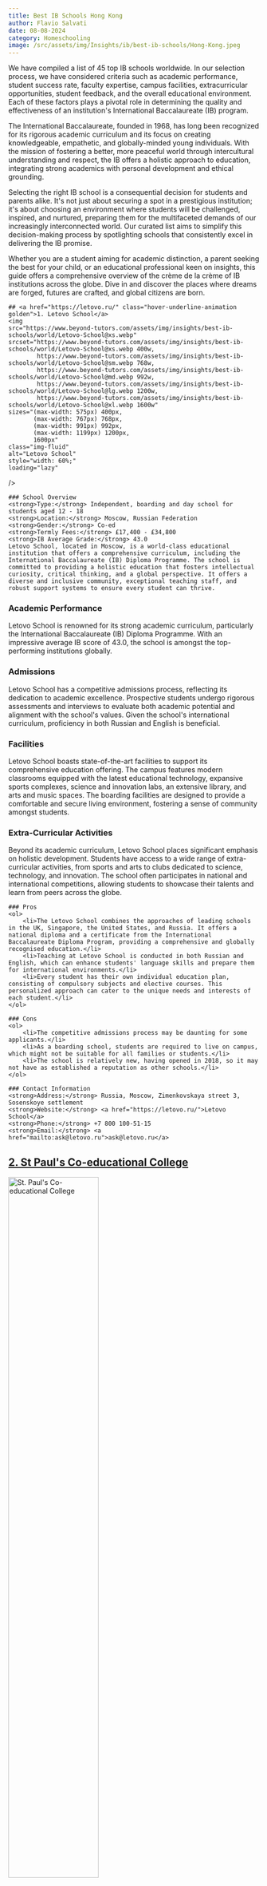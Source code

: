 ```yaml
--- 
title: Best IB Schools Hong Kong
author: Flavio Salvati
date: 08-08-2024
category: Homeschooling
image: /src/assets/img/Insights/ib/best-ib-schools/Hong-Kong.jpeg
--- 
```



We have compiled a list of 45 top IB schools worldwide. In our selection process, we have considered criteria such as academic performance, student success rate, faculty expertise, campus facilities, extracurricular opportunities, student feedback, and the overall educational environment. Each of these factors plays a pivotal role in determining the quality and effectiveness of an institution's International Baccalaureate (IB) program.
 
The International Baccalaureate, founded in 1968, has long been recognized for its rigorous academic curriculum and its focus on creating knowledgeable, empathetic, and globally-minded young individuals. With the mission of fostering a better, more peaceful world through intercultural understanding and respect, the IB offers a holistic approach to education, integrating strong academics with personal development and ethical grounding.
     
Selecting the right IB school is a consequential decision for students and parents alike. It's not just about securing a spot in a prestigious institution; it's about choosing an environment where students will be challenged, inspired, and nurtured, preparing them for the multifaceted demands of our increasingly interconnected world. Our curated list aims to simplify this decision-making process by spotlighting schools that consistently excel in delivering the IB promise.
 
Whether you are a student aiming for academic distinction, a parent seeking the best for your child, or an educational professional keen on insights, this guide offers a comprehensive overview of the crème de la crème of IB institutions across the globe. Dive in and discover the places where dreams are forged, futures are crafted, and global citizens are born.





    ## <a href="https://letovo.ru/" class="hover-underline-animation golden">1. Letovo School</a>
    <img
    src="https://www.beyond-tutors.com/assets/img/insights/best-ib-schools/world/Letovo-School@xs.webp"
    srcset="https://www.beyond-tutors.com/assets/img/insights/best-ib-schools/world/Letovo-School@xs.webp 400w,
            https://www.beyond-tutors.com/assets/img/insights/best-ib-schools/world/Letovo-School@sm.webp 768w,
            https://www.beyond-tutors.com/assets/img/insights/best-ib-schools/world/Letovo-School@md.webp 992w,
            https://www.beyond-tutors.com/assets/img/insights/best-ib-schools/world/Letovo-School@lg.webp 1200w,
            https://www.beyond-tutors.com/assets/img/insights/best-ib-schools/world/Letovo-School@xl.webp 1600w"
    sizes="(max-width: 575px) 400px,
           (max-width: 767px) 768px,
           (max-width: 991px) 992px,
           (max-width: 1199px) 1200px,
           1600px"
    class="img-fluid"
    alt="Letovo School"
    style="width: 60%;"
    loading="lazy"
/>



    ### School Overview
    <strong>Type:</strong> Independent, boarding and day school for students aged 12 - 18
    <strong>Location:</strong> Moscow, Russian Federation
    <strong>Gender:</strong> Co-ed
    <strong>Termly Fees:</strong> £17,400 - £34,800
    <strong>IB Average Grade:</strong> 43.0
    Letovo School, located in Moscow, is a world-class educational institution that offers a comprehensive curriculum, including the International Baccalaureate (IB) Diploma Programme. The school is committed to providing a holistic education that fosters intellectual curiosity, critical thinking, and a global perspective. It offers a diverse and inclusive community, exceptional teaching staff, and robust support systems to ensure every student can thrive.
    
### Academic Performance
Letovo School is renowned for its strong academic curriculum, particularly the International Baccalaureate (IB) Diploma Programme. With an impressive average IB score of 43.0, the school is amongst the top-performing institutions globally.


### Admissions
Letovo School has a competitive admissions process, reflecting its dedication to academic excellence. Prospective students undergo rigorous assessments and interviews to evaluate both academic potential and alignment with the school's values. Given the school's international curriculum, proficiency in both Russian and English is beneficial.


### Facilities
Letovo School boasts state-of-the-art facilities to support its comprehensive education offering. The campus features modern classrooms equipped with the latest educational technology, expansive sports complexes, science and innovation labs, an extensive library, and arts and music spaces. The boarding facilities are designed to provide a comfortable and secure living environment, fostering a sense of community amongst students.


### Extra-Curricular Activities
Beyond its academic curriculum, Letovo School places significant emphasis on holistic development. Students have access to a wide range of extra-curricular activities, from sports and arts to clubs dedicated to science, technology, and innovation. The school often participates in national and international competitions, allowing students to showcase their talents and learn from peers across the globe.



    ### Pros
    <ol>
        <li>The Letovo School combines the approaches of leading schools in the UK, Singapore, the United States, and Russia. It offers a national diploma and a certificate from the International Baccalaureate Diploma Program, providing a comprehensive and globally recognised education.</li>
        <li>Teaching at Letovo School is conducted in both Russian and English, which can enhance students' language skills and prepare them for international environments.</li>
        <li>Every student has their own individual education plan, consisting of compulsory subjects and elective courses. This personalized approach can cater to the unique needs and interests of each student.</li>
    </ol>
    
    ### Cons
    <ol>
        <li>The competitive admissions process may be daunting for some applicants.</li>
        <li>As a boarding school, students are required to live on campus, which might not be suitable for all families or students.</li>
        <li>The school is relatively new, having opened in 2018, so it may not have as established a reputation as other schools.</li>
    </ol>
    
    ### Contact Information
    <strong>Address:</strong> Russia, Moscow, Zimenkovskaya street 3, Sosenskoye settlement
    <strong>Website:</strong> <a href="https://letovo.ru/">Letovo School</a>
    <strong>Phone:</strong> +7 800 100-51-15
    <strong>Email:</strong> <a href="mailto:ask@letovo.ru">ask@letovo.ru</a>
    




## <a href="https://www.spcc.edu.hk/" class="hover-underline-animation golden">2. St Paul's Co-educational College</a>
<img
    src="https://www.beyond-tutors.com/assets/img/insights/best-ib-schools/world/St-Pauls-Co-educational-College.webp"
    srcset="https://www.beyond-tutors.com/assets/img/insights/best-ib-schools/world/St-Pauls-Co-educational-College.webp 400w,
            https://www.beyond-tutors.com/assets/img/insights/best-ib-schools/world/St-Pauls-Co-educational-College.webp 768w,
            https://www.beyond-tutors.com/assets/img/insights/best-ib-schools/world/St-Pauls-Co-educational-College.webp 992w,
            https://www.beyond-tutors.com/assets/img/insights/best-ib-schools/world/St-Pauls-Co-educational-College.webp 1200w,
            https://www.beyond-tutors.com/assets/img/insights/best-ib-schools/world/St-Pauls-Co-educational-College.webp 1600w"
    sizes="(max-width: 575px) 400px,
           (max-width: 767px) 768px,
           (max-width: 991px) 992px,
           (max-width: 1199px) 1200px,
           1600px"
    class="img-fluid"
    alt="St. Paul's Co-educational College"
    style="width: 60%;"
    loading="lazy"
/>


### School Overview
<strong>Type:</strong> Co-educational day and boarding school
<strong>Location:</strong> Hong Kong Central, Hong Kong
<strong>Gender:</strong> Co-ed
<strong>Termly Fees:</strong> £30,600 - £48,600
<strong>IB Average Grade:</strong> 42.8
St Paul's Co-educational College, located in the heart of Hong Kong, is a prestigious institution that prides itself on instilling high moral values and an altruistic spirit in its students. The school offers a dual curriculum, providing students with a comprehensive education that fosters a culture of excellence and a passion for lifelong learning. The school's ethos is to nurture future leaders in the spirit of faith, hope, and love.

### Academic Performance
With a remarkable IB average grade of 42.8, St Paul's Co-educational College upholds a tradition of academic excellence. The dual curriculum allows students to benefit from both local and international educational experiences, preparing them well for further studies and future endeavors.

### Admissions
Admission to St Paul's Co-educational College is highly competitive. While the school has its own admissions policy, differing from government schemes like POA and SSPA, applicants undergo a thorough assessment to ensure they align with the school's values and academic standards.

### Facilities
Located in bustling Hong Kong Central, the school offers top-notch facilities that cater to both academic and co-curricular pursuits. Modern classrooms, state-of-the-art laboratories, and expansive sports facilities ensure that students have everything they need for a comprehensive educational experience.

### Extra-Curricular Activities
The school believes in holistic development. Beyond the rigorous academic programs, students at St Paul's are encouraged to participate in a variety of extra-curricular activities. From sports and arts to community service and leadership programs, there's something for every student's passion and interest.

### Pros
<ol>
    <li>Established in 1915, the school has a long history and tradition of education in Hong Kong.</li>
    <li>The school has an ethos of instilling high moral values and an altruistic spirit in students.</li>
    <li>The school offers a dual curriculum, providing a comprehensive and rigorous academic programme.</li>
</ol>

### Cons
<ol>
    <li>The average class size varies from 14 to 34 depending on the subject combination, which means some classes may be quite large, potentially affecting the amount of individual attention students receive.</li>
    <li>As with all DSS schools, it has its own admissions policy rather than following the government’s Primary One Admission system (POA) or Secondary School Places Allocation (SSPA) scheme.</li>
    <li>The school's admissions process is very competitive.</li>
</ol>

### Contact Information
<strong>Address:</strong> 33 MacDonnell, Hong Kong Central, Hong Kong
<strong>Website:</strong> <a href="https://www.spcc.edu.hk/">St Paul's Co-educational College</a>
<strong>Phone:</strong> +852 2523 1187
<strong>Email:</strong> <a href="mailto:adminoffice@spcc.edu.hk">adminoffice@spcc.edu.hk</a>





## <a href="https://www.acsinternational.edu.sg/" class="hover-underline-animation golden">3. Anglo Chinese School (International)</a>

<img
    src="https://www.beyond-tutors.com/assets/img/insights/best-ib-schools/world/Anglo-Chinese-School-Singapore@xs.webp"
    srcset="https://www.beyond-tutors.com/assets/img/insights/best-ib-schools/world/Anglo-Chinese-School-Singapore@xs.webp 400w,
            https://www.beyond-tutors.com/assets/img/insights/best-ib-schools/world/Anglo-Chinese-School-Singapore@sm.webp 768w,
            https://www.beyond-tutors.com/assets/img/insights/best-ib-schools/world/Anglo-Chinese-School-Singapore@md.webp 992w,
            https://www.beyond-tutors.com/assets/img/insights/best-ib-schools/world/Anglo-Chinese-School-Singapore@lg.webp 1200w,
            https://www.beyond-tutors.com/assets/img/insights/best-ib-schools/world/Anglo-Chinese-School-Singapore@xl.webp 1600w"
    sizes="(max-width: 575px) 400px,
           (max-width: 767px) 768px,
           (max-width: 991px) 992px,
           (max-width: 1199px) 1200px,
           1600px"
    class="img-fluid"
    alt="Anglo-Chinese School Singapore"
    style="width: 60%;"
    loading="lazy"
/>



### School Overview
<strong>Type:</strong> Independent school offering Junior Division Years 1 and 2, Middle Division IGCSE, and Senior Division IBDP
<strong>Location:</strong> Singapore
<strong>Gender:</strong> Co-ed
<strong>Termly Fees:</strong> £26,400 - £40,800
<strong>IB Average Grade:</strong> 42.7
Anglo Chinese School (International) is a globally recognized independent school situated in Singapore. The institution provides a diverse curriculum encompassing the International General Certificate of Secondary Education (IGCSE) and the International Baccalaureate Diploma Programme (IBDP). At its core, the school's mission is to mold its students into responsible, insightful, and proactive global citizens.
### Academic Performance
With a rich academic tradition, Anglo Chinese School (International) places emphasis on both the IGCSE and IBDP programmes. Boasting an impressive IB average score of 42.7, the school ranks among the top academic institutions not only in Singapore but worldwide.

### Admissions
Admission to Anglo Chinese School (International) is competitive, reflecting the school's commitment to academic excellence. The admissions process includes comprehensive evaluations, which often take into account academic performance, co-curricular activities, and alignment with the school's ethos. The international curriculum is delivered primarily in English, making proficiency in the language a crucial factor for prospective students.

### Facilities
The school's campus is equipped with top-tier facilities designed to bolster the educational experience. It features technologically advanced classrooms, state-of-the-art science labs, sports complexes, and arts spaces. Furthermore, the boarding facilities ensure students have a conducive environment for both academic and personal growth, emphasizing community and camaraderie.

### Extra-Curricular Activities
At Anglo Chinese School (International), the focus isn't solely on academic achievements. The school encourages students to partake in a plethora of extra-curricular activities, ranging from sports and arts to various clubs. These activities are essential in honing skills, fostering team spirit, and building leadership capabilities. Furthermore, the institution frequently participates in regional and international competitions, giving students a platform to shine and gain exposure.
### Pros
<ol>
    <li>Anglo Chinese School (International) offers boarding facilities, enriching the educational journey and cultivating a tight-knit student community.</li>
    <li>Being an independent institution, the school benefits from autonomy in curricular decisions and access to private funding, ensuring a premium educational experience.</li>
    <li>Its alumni network boasts of distinguished individuals, including the Olympic gold medalist Joseph Schooling, underscoring the institution's legacy of excellence.</li>
</ol>
### Cons
<ol>
    <li>The school has seen multiple relocations and structural changes over its history, potentially causing periods of adjustment and inconvenience for the school community.</li>
    <li>Its strong emphasis on academic rigor might not align with every student's learning preferences or capacities.</li>
    <li>As an autonomous entity, tuition fees can be higher in comparison to government-sponsored schools, potentially making it less accessible for some families.</li>
</ol>
### Contact Information
<strong>Address:</strong> 121 Dover Road, Singapore 139650
<strong>Website:</strong> <a href="https://www.acsinternational.edu.sg/">Anglo Chinese School (International)</a>
<strong>Phone:</strong> +65 6773 1633
<strong>Email:</strong> <a href="mailto:acsindep@acsindep.edu.sg">acsindep@acsindep.edu.sg</a>




    ## <a href="https://www.godolphinandlatymer.com/" class="hover-underline-animation golden">4. Godolphin & Latymer School</a>
    <img
    src="https://www.beyond-tutors.com/assets/img/insights/best-ib-schools/london/Godolphin-Latymer-School@xs.webp"
    srcset="https://www.beyond-tutors.com/assets/img/insights/best-ib-schools/london/Godolphin-Latymer-School@xs.webp 400w,
            https://www.beyond-tutors.com/assets/img/insights/best-ib-schools/london/Godolphin-Latymer-School@sm.webp 768w,
            https://www.beyond-tutors.com/assets/img/insights/best-ib-schools/london/Godolphin-Latymer-School@md.webp 992w,
            https://www.beyond-tutors.com/assets/img/insights/best-ib-schools/london/Godolphin-Latymer-School@lg.webp 1200w,
            https://www.beyond-tutors.com/assets/img/insights/best-ib-schools/london/Godolphin-Latymer-School@xl.webp 1600w"
    sizes="(max-width: 575px) 400px,
           (max-width: 767px) 768px,
           (max-width: 991px) 992px,
           (max-width: 1199px) 1200px,
           1600px"
    class="img-fluid"
    alt="Godolphin Latymer School"
    style="width: 60%;"
    loading="lazy"
/>


    ### School Overview
    <ol>
        <li><strong>Type:</strong> Independent day school for girls aged 11 - 18</li>
        <li><strong>Location:</strong> London, UK</li>
        <li><strong>Gender:</strong> Girls only</li>
        <li><strong><a href="https://www.godolphinandlatymer.com/admissions/fees/">Fees:</a></strong> £24,708 per annum</li>
        <li><strong><a href="https://www.godolphinandlatymer.com/ib-results-2023/#:~:text=Many%20congratulations%20to%20our%202023,average%20point%20score%20of%2040.7.">IB Average Grade:</a></strong> 42.6</li>
    </ol>
    
    ### Academic Performance
    Godolphin & Latymer School is distinguished for its emphasis on academic excellence, consistently achieving high grades in the IB Programme. Catering exclusively to girls, the institution prides itself on creating a supportive and motivating environment where students thrive academically and personally.
    
    ### Pros
    <ol>
        <li>Girls-only environment fosters confidence and leadership skills.</li>
        <li>High academic standards, evident from its impressive IB average score.</li>
        <li>Strategically located in London, offering students vast extracurricular and cultural opportunities.</li>
    </ol>
    
    ### Cons
    <ol>
        <li>The exclusive gender environment may not appeal to everyone.</li>
        <li>Being in a bustling city, the school may lack expansive green spaces commonly found in suburban or countryside institutions.</li>
        <li>The fees might be prohibitive for some families.</li>
    </ol>
    
    ### Contact Information
    <ol>
        <li><strong>Address:</strong> <a href="https://www.google.com/maps?q=Iffley+Road,+Hammersmith,+London,+W6+0PG,+United+Kingdom">Iffley Road, Hammersmith, London, W6 0PG, United Kingdom</a></li>
        <li><strong>Website:</strong><a href="https://www.godolphinandlatymer.com/">https://www.godolphinandlatymer.com/</a></li>
        <li><strong>Phone:</strong> +44 1622 813870</li>
        <li><strong>Email:</strong> office@godolphinandlatymer.com</li>
    </ol>





    ## <a href="https://www.sji.edu.sg/" class="hover-underline-animation golden">5. St Joseph's Institution</a>
    <img
    src="https://www.beyond-tutors.com/assets/img/insights/best-ib-schools/world/St-Josephs-Institution-Singapore.webp"
    srcset="https://www.beyond-tutors.com/assets/img/insights/best-ib-schools/world/St-Josephs-Institution-Singapore.webp 400w,
            https://www.beyond-tutors.com/assets/img/insights/best-ib-schools/world/St-Josephs-Institution-Singapore.webp 768w,
            https://www.beyond-tutors.com/assets/img/insights/best-ib-schools/world/St-Josephs-Institution-Singapore.webp 992w,
            https://www.beyond-tutors.com/assets/img/insights/best-ib-schools/world/St-Josephs-Institution-Singapore.webp 1200w,
            https://www.beyond-tutors.com/assets/img/insights/best-ib-schools/world/St-Josephs-Institution-Singapore.webp 1600w"
    sizes="(max-width: 575px) 400px,
           (max-width: 767px) 768px,
           (max-width: 991px) 992px,
           (max-width: 1199px) 1200px,
           1600px"
    class="img-fluid"
    alt="St. Joseph's Institution Singapore"
    style="width: 60%;"
    loading="lazy"
/>

### School Overview
<strong>Type:</strong> All-boys secondary school offering the Secondary Education Certificate (SEC) Programme and Integrated Programme. Female students are accepted into the International Baccalaureate Diploma Programme (IBDP) in SJI (junior college/Year 5) post their GCE O-Levels.
<strong>Location:</strong> Singapore
<strong>Gender:</strong> Boys (Secondary), Co-ed (Junior College)
<strong>Termly Fees:</strong> £26,400 - £40,800
<strong>IB Average Grade:</strong> Not publicly listed
St Joseph's Institution (SJI) is an esteemed all-boys secondary school nestled in Singapore. The institution offers a dynamic blend of the Secondary Education Certificate (SEC) Programme and Integrated Programme. SJI is celebrated for its challenging academic offerings coupled with a devotion to a rounded education. Post their GCE O-Levels, female students are given the opportunity to pursue the International Baccalaureate Diploma Programme (IBDP) at SJI.
### Academic Performance
While the exact IB Average Grade isn't publicly disclosed, St Joseph's Institution maintains a reputation for academic excellence. The school's dedication to the SEC Programme and the Integrated Programme ensures students receive a thorough academic foundation. Moreover, the opportunity for female students to join the IBDP showcases the school's commitment to broadening its academic reach.

### Admissions
St Joseph's Institution is selective in its admissions, mirroring the school's commitment to academic and holistic excellence. Aspiring students are evaluated based on academic records, extracurricular accomplishments, and alignment with the school's ethos. Due to the school's curriculum being delivered primarily in English, proficiency in the language is crucial for admission.

### Facilities
The SJI campus is decked with state-of-the-art facilities tailored to enhance students' educational journey. This includes advanced classrooms, science and computer labs, sports areas, and spaces dedicated to the arts. The infrastructure is geared towards fostering an environment of learning, exploration, and personal growth.

### Extra-Curricular Activities
St Joseph's Institution believes in shaping students beyond the realms of academics. A vast spectrum of extra-curricular activities is available, allowing students to pursue varied interests and hone different skills. Whether it's sports, arts, or academic clubs, SJI provides ample avenues for students to showcase their talents and grow holistically.
### Pros
<ol>
    <li>The legacy of producing illustrious alumni like the 7th President of Singapore, Tony Tan, and Senior Minister Teo Chee Hean underscores SJI's tradition of excellence.</li>
    <li>A diverse array of extracurricular activities ensures students have myriad opportunities to develop and express their passions.</li>
    <li>The institution's unique fraternity system, inspired by pivotal figures in its history, fosters camaraderie and a deep sense of belonging amongst the student body.</li>
</ol>
### Cons
<ol>
    <li>Being a predominantly boys-only school, it might not resonate with families seeking a co-educational experience.</li>
    <li>The distinct uniform requirement may not be to every student's liking, potentially causing discomfort.</li>
    <li>The history of relocations and infrastructure revamps might lead to periods of adjustment and potential inconveniences.</li>
</ol>
### Contact Information
<strong>Address:</strong> 38 Malcolm Road, Singapore 308274
<strong>Website:</strong> <a href="https://www.sji.edu.sg/">St Joseph's Institution</a>
<strong>Phone:</strong> +65 6250 0022
<strong>Email:</strong> <a href="mailto:contact@sji.edu.sg">contact@sji.edu.sg</a>







    ## <a href="https://www.kcs.org.uk/" class="hover-underline-animation golden">6. King's College School - Wimbledon</a>
    <img
    src="https://www.beyond-tutors.com/assets/img/insights/best-ib-schools/london/Kings-College-School-Wimbledon@xs.webp"
    srcset="https://www.beyond-tutors.com/assets/img/insights/best-ib-schools/london/Kings-College-School-Wimbledon@xs.webp 400w,
            https://www.beyond-tutors.com/assets/img/insights/best-ib-schools/london/Kings-College-School-Wimbledon@sm.webp 768w,
            https://www.beyond-tutors.com/assets/img/insights/best-ib-schools/london/Kings-College-School-Wimbledon@md.webp 992w,
            https://www.beyond-tutors.com/assets/img/insights/best-ib-schools/london/Kings-College-School-Wimbledon@lg.webp 1200w,
            https://www.beyond-tutors.com/assets/img/insights/best-ib-schools/london/Kings-College-School-Wimbledon@xl.webp 1600w"
    sizes="(max-width: 575px) 400px,
           (max-width: 767px) 768px,
           (max-width: 991px) 992px,
           (max-width: 1199px) 1200px,
           1600px"
    class="img-fluid"
    alt="Kings College School Wimbledon"
    style="width: 60%;"
    loading="lazy"
/>


### School Overview
<ol>
    <li><strong>Type:</strong> Independent day school for boys aged 7 - 18, with a co-ed Sixth Form</li>
    <li><strong>Location:</strong> Wimbledon, London, UK</li>
    <li><strong>Gender:</strong> Boys (Co-ed 6th form)</li>
    <li><strong><a href="https://www.kcs.org.uk/useful-information/fees"></a>Fees:</strong> £24,255</li>
    <li><strong><a href="https://www.kcs.org.uk/senior-school/news/class-of-2023-celebrate-outstanding-ib-diploma-results"></a>IB Average Grade:</strong> 42.1</li>
</ol>

### Academic Performance
King's College School - Wimbledon boasts an outstanding academic reputation, particularly with its notable IB scores. While primarily a boys' school, its co-educational Sixth Form ensures diverse perspectives and a balanced environment for senior students. Nestled in the serene locality of Wimbledon, the school offers both academic rigor and a plethora of co-curricular opportunities.

### Pros
<ol>
    <li>Stellar academic results, especially in the IB Programme.</li>
    <li>Co-educational Sixth Form promotes diversity and inclusivity.</li>
    <li>Located in the picturesque Wimbledon area, providing a serene learning environment.</li>
</ol>

### Cons
<ol>
    <li>The predominantly single-gender environment might not be suitable for all.</li>
    <li>The transition from an all-boys setting to a co-ed Sixth Form could be challenging for some.</li>
    <li>Given its reputation, the school might be highly competitive, potentially stressing some students.</li>
</ol>

### Contact Information
<ol>
    <li><strong>Address:</strong> <a href="https://www.google.com/maps?q=Southside,+Wimbledon+Common,+London,+SW19+4TT,+United+Kingdom">Southside, Wimbledon Common, London, SW19 4TT, United Kingdom</a></li>
    <li><strong>Website:</strong><a href="https://www.kcs.org.uk/">King's College School, Wimbledon</a></li>
    <li><strong>Phone:</strong> +44 20 8255 5300</li>
    <li><strong>Email:</strong> office@kcs.org.uk</li>
</ol>



## <a href="https://www.kist.ed.jp/" class="hover-underline-animation golden">7. K. International School Tokyo</a>
<img
    src="https://www.beyond-tutors.com/assets/img/insights/best-ib-schools/world/K-International-School-Tokyo@xs.webp"
    srcset="https://www.beyond-tutors.com/assets/img/insights/best-ib-schools/world/K-International-School-Tokyo@xs.webp 400w,
            https://www.beyond-tutors.com/assets/img/insights/best-ib-schools/world/K-International-School-Tokyo@sm.webp 768w,
            https://www.beyond-tutors.com/assets/img/insights/best-ib-schools/world/K-International-School-Tokyo@md.webp 992w,
            https://www.beyond-tutors.com/assets/img/insights/best-ib-schools/world/K-International-School-Tokyo@lg.webp 1200w,
            https://www.beyond-tutors.com/assets/img/insights/best-ib-schools/world/K-International-School-Tokyo@xl.webp 1600w"
    sizes="(max-width: 575px) 400px,
           (max-width: 767px) 768px,
           (max-width: 991px) 992px,
           (max-width: 1199px) 1200px,
           1600px"
    class="img-fluid"
    alt="K International School Tokyo"
    style="width: 60%;"
    loading="lazy"
/>


### School Overview
<strong>Type:</strong> International School
<strong>Location:</strong> Tokyo, Japan
<strong>Gender:</strong> Co-ed
<strong>Termly Fees:</strong> £28,000 - £44,000
<strong>IB Average Grade:</strong> Not publicly disclosed on the website
K. International School Tokyo (KIST) is a co-educational institution located in Tokyo, Japan. It has been the highest-ranking school offering the IB Diploma Programme (DP) in Japan since 2015. KIST graduates have a proven record of success in gaining acceptance to leading universities around the world. The school is committed to providing a comprehensive international education and has been recognized for its academic excellence.

### Academic Performance
K. International School Tokyo stands out for its consistent academic excellence. As the highest-ranking school offering the IB Diploma Programme in Japan since 2015, KIST students are well-prepared for post-secondary education, as demonstrated by their successful acceptance rates to top universities globally.

### Admissions
KIST welcomes students from diverse backgrounds and cultures, emphasizing a truly international education. The admissions process at KIST is comprehensive, taking into account academic history, personal achievements, and alignment with the school's core values. Prospective students should be prepared for an environment where the primary language of instruction is English, but the school offers support programs for those who might need additional linguistic help.

### Facilities
The school offers a conducive environment for learning with modern facilities that cater to the academic and extracurricular needs of students. Currently, KIST is expanding its facilities with the construction of a new gymnasium and main building, signaling its commitment to continuous improvement and growth.

### Extra-Curricular Activities
Beyond academics, KIST encourages students to participate in various extra-curricular activities. These range from sports to arts, culture, and other clubs, ensuring that students have opportunities for holistic development and can pursue their passions outside the classroom.

### Pros
<ol>
    <li>KIST has a strong academic program, as evidenced by its high rankings among schools offering the IB Diploma Programme in Japan.</li>
    <li>The school's graduates have a strong track record of gaining acceptance to prestigious universities worldwide.</li>
    <li>KIST provides a comprehensive international education, preparing students to become global citizens.</li>
</ol>

### Cons
<ol>
    <li>The school is currently under construction for a new gymnasium and main building.</li>
    <li>While the language of instruction is English, there might be a language barrier for students who are not proficient in English, although the school does offer language support programs.</li>
    <li>The school has a maximum of 26 students per class, which might be considered large for some families who prefer smaller class sizes for more individualized attention.</li>
</ol>

### Contact Information
<strong>Address:</strong> 1-5-15 Shirakawa, Koto-ku, Tokyo, Japan 135-0021
<strong>Website:</strong> <a href="https://www.kist.ed.jp/">K. International School Tokyo</a>
<strong>Phone:</strong> +81 3-3642-9993 (English), +81 3-3642-9992 (Japanese)
<strong>Email:</strong> <a href="mailto:info@kist.ed.jp">info@kist.ed.jp</a>


## <a href="https://www.dbs.edu.hk/" class="hover-underline-animation golden">8. Diocesan Boys' School</a>
<img
    src="https://www.beyond-tutors.com/assets/img/insights/best-ib-schools/world/Diocesan-Boys-School@xs.webp"
    srcset="https://www.beyond-tutors.com/assets/img/insights/best-ib-schools/world/Diocesan-Boys-School@xs.webp 400w,
            https://www.beyond-tutors.com/assets/img/insights/best-ib-schools/world/Diocesan-Boys-School@sm.webp 768w,
            https://www.beyond-tutors.com/assets/img/insights/best-ib-schools/world/Diocesan-Boys-School@md.webp 992w,
            https://www.beyond-tutors.com/assets/img/insights/best-ib-schools/world/Diocesan-Boys-School@lg.webp 1200w,
            https://www.beyond-tutors.com/assets/img/insights/best-ib-schools/world/Diocesan-Boys-School@xl.webp 1600w"
    sizes="(max-width: 575px) 400px,
           (max-width: 767px) 768px,
           (max-width: 991px) 992px,
           (max-width: 1199px) 1200px,
           1600px"
    class="img-fluid"
    alt="Diocesan Boys' School"
    style="width: 60%;"
    loading="lazy"
/>


### School Overview
<strong>Type:</strong> Private
<strong>Location:</strong> Hong Kong, China
<strong>Gender:</strong> Boys
<strong>Termly Fees:</strong> £30,600 - £48,600
<strong>IB Average Grade:</strong> Not publicly disclosed
Diocesan Boys' School (DBS) is a prestigious private boys' school in Hong Kong, offering a comprehensive education from primary to secondary levels. The school is renowned for its commitment to academic excellence, character development, and the nurturing of leadership skills. DBS offers a broad and balanced curriculum, with a strong emphasis on both academic and non-academic pursuits. The school's mission is to provide a liberal education based on Christian principles.

### Academic Performance
DBS is known for its high academic standards and commitment to fostering intellectual curiosity among its students. While the specific IB average grade is not publicly disclosed, the school's dedication to excellence is evident in its rigorous curriculum and outstanding results over the years.

### Admissions
Diocesan Boys' School has a competitive admissions process that emphasizes both academic potential and alignment with the school's ethos. Prospective students undergo comprehensive assessments to ensure they are well-suited for the rigorous academic environment of DBS.

### Facilities
DBS boasts state-of-the-art facilities that support the holistic development of its students. These include modern classrooms, science and technology labs, sports complexes, music and arts rooms, and more. The school's infrastructure reflects its commitment to providing a conducive environment for both learning and extra-curricular activities.

### Extra-Curricular Activities
Beyond the academic curriculum, DBS places significant emphasis on character development and leadership training. Students are encouraged to participate in a plethora of extra-curricular activities, ranging from sports, music, and arts to various clubs and societies. This holistic approach ensures that students graduate as well-rounded individuals, prepared for the challenges of the future.

### Pros
<ol>
    <li>DBS has a rich history and is considered one of the top boys' schools in Hong Kong, reflecting its commitment to academic excellence.</li>
    <li>The school offers a well-rounded education with a strong emphasis on character development and leadership training.</li>
    <li>Students benefit from state-of-the-art facilities and a wide range of extra-curricular activities.</li>
</ol>

### Cons
<ol>
    <li>The school's competitive admissions process might be challenging for some applicants.</li>
    <li>Being an all-boys institution, it may not cater to families looking for co-educational environments.</li>
    <li>Given its prestige, there can be high expectations and pressures associated with the school's reputation.</li>
</ol>

### Contact Information
<strong>Address:</strong> 131 Argyle Street, Mongkok, Kowloon, Hong Kong
<strong>Website:</strong> <a href="https://www.dbs.edu.hk/">Diocesan Boys' School</a>
<strong>Phone:</strong> +852 2711 5191
<strong>Email:</strong> <a href="mailto:dbsadmin@dbs.edu.hk">dbsadmin@dbs.edu.hk</a>






## <a href="https://www.cheltladiescollege.org/" class="hover-underline-animation golden">9. Cheltenham Ladies' College</a>
<img
    src="https://www.beyond-tutors.com/assets/img/insights/best-ib-schools/uk/Cheltenham-Ladies-College@xs.webp"
    srcset="https://www.beyond-tutors.com/assets/img/insights/best-ib-schools/uk/Cheltenham-Ladies-College@xs.webp 400w,
            https://www.beyond-tutors.com/assets/img/insights/best-ib-schools/uk/Cheltenham-Ladies-College@sm.webp 768w,
            https://www.beyond-tutors.com/assets/img/insights/best-ib-schools/uk/Cheltenham-Ladies-College@md.webp 992w,
            https://www.beyond-tutors.com/assets/img/insights/best-ib-schools/uk/Cheltenham-Ladies-College@lg.webp 1200w,
            https://www.beyond-tutors.com/assets/img/insights/best-ib-schools/uk/Cheltenham-Ladies-College@xl.webp 1600w"
    sizes="(max-width: 575px) 400px,
           (max-width: 767px) 768px,
           (max-width: 991px) 992px,
           (max-width: 1199px) 1200px,
           1600px"
    class="img-fluid"
    alt="Cheltenham Ladies' College"
    style="width: 60%;"
    loading="lazy"
/>


### School Overview
<ol>
    <li><strong>Type:</strong> Independent boarding and day school for girls aged 11 - 18</li>
    <li><strong>Location:</strong> Cheltenham, Gloucestershire, UK</li>
    <li><strong>Gender:</strong> Girls only</li>
    <li><strong><a href="https://www.cheltladiescollege.org/admissions/fees/">Fees:</a></strong> £31,950 per term for day students, £46,950 per term for boarders</li>
    <li><strong>IB Average Grade:</strong> 41.6</li>
</ol>

### Academic Performance
Cheltenham Ladies' College is renowned for its academic excellence, consistently achieving impressive results. The dedicated and experienced faculty guide the girls in the Sixth Form as they study for either the IB or A levels. The school's commitment to fostering a culture of intellectual curiosity and academic rigour is reflected in these achievements.

### Pros
<ol>
    <li>The school offers a wide range of extracurricular activities, including sports, music, and drama.</li>
    <li>Cheltenham Ladies' College has a strong pastoral care system, ensuring that each student's wellbeing is prioritised.</li>
    <li>The school's location in Cheltenham provides a serene and conducive learning environment.</li>
</ol>

### Cons
<ol>
    <li>As an all-girls school, it may not be suitable for families seeking a co-educational environment.</li>
    <li>The school's competitive admissions process may be daunting for some applicants.</li>
    <li>The school's focus on academic rigour may not suit every student's learning style.</li>
</ol>

### Contact Information
<ol>
    <li><strong>Address:</strong> <a href="https://www.google.com/maps?q=Bayshill+Road,+Cheltenham,+Gloucestershire,+GL50+3EP,+United+Kingdom">Bayshill Road, Cheltenham, Gloucestershire, GL50 3EP, United Kingdom</a></li>
    <li><strong>Website:</strong><a href="https://www.cheltladiescollege.org/">https://www.cheltladiescollege.org/</a></li>
    <li><strong>Phone:</strong> +44 1242 520691</li>
    <li><strong>Email:</strong> <a href="mailto:enquiries@cheltladiescollege.org">enquiries@cheltladiescollege.org</a></li>
</ol>



## <a href="https://www.tts.edu.sg/" class="hover-underline-animation golden">10. Tanglin Trust School</a>
<img
    src="https://www.beyond-tutors.com/assets/img/insights/best-ib-schools/world/tanglin-trust-school.webp"
    srcset="https://www.beyond-tutors.com/assets/img/insights/best-ib-schools/world/tanglin-trust-school.webp 400w,
            https://www.beyond-tutors.com/assets/img/insights/best-ib-schools/world/tanglin-trust-school.webp 768w,
            https://www.beyond-tutors.com/assets/img/insights/best-ib-schools/world/tanglin-trust-school.webp 992w,
            https://www.beyond-tutors.com/assets/img/insights/best-ib-schools/world/tanglin-trust-school.webp 1200w,
            https://www.beyond-tutors.com/assets/img/insights/best-ib-schools/world/tanglin-trust-school.webp 1600w"
    sizes="(max-width: 575px) 400px,
           (max-width: 767px) 768px,
           (max-width: 991px) 992px,
           (max-width: 1199px) 1200px,
           1600px"
    class="img-fluid"
    alt="Tanglin Trust School"
    style="width: 60%;"
    loading="lazy"
/>

### School Overview
<strong>Type:</strong> Private, Not-for-Profit, British-based International School
<strong>Location:</strong> Singapore
<strong>Gender:</strong> Co-ed
<strong>Termly Fees:</strong> £28,000 - £44,000
<strong>IB Average Grade:</strong> Not publicly listed
Founded on a tradition of excellence, Tanglin Trust School stands tall as a private, not-for-profit, British-based international educational institution in Singapore. The school proudly serves students ranging from age 3 to 18 years. Offering the flexibility of either the A-level or the International Baccalaureate Diploma for post-16 studies, it strives to cater to the diverse academic aspirations of its students. Tanglin's accolades include being recognized as the Best School for a UK Pathway and receiving the distinction for Best Post-16 Education by WhichSchoolAdvisor Singapore. Notably, it's the premier institution in Asia to be bestowed with a Curiosity Approach® accredited status.
### Academic Performance
While Tanglin Trust School has chosen not to publicize its average IB grade, its commitment to academic excellence is evident. As a testament to its high educational standards, the school offers two prestigious post-16 pathways: A-levels and the International Baccalaureate Diploma. The recognition by WhichSchoolAdvisor Singapore further underscores its academic prowess and dedication to cultivating well-rounded learners.

### Admissions
As a reputed educational institution, Tanglin Trust School has a meticulous admissions procedure that reflects its commitment to holistic education. Prospective students undergo a comprehensive review, considering both academic achievements and alignment with the institution's ethos. Given the British-based curriculum, proficiency in English is paramount for prospective candidates.

### Facilities
The Tanglin Trust School campus is an epitome of modern educational infrastructure. From avant-garde classrooms to dedicated spaces for the arts and sports, the school offers an enriching environment conducive to learning and development. Each facility is meticulously designed to foster creativity, collaboration, and holistic growth among students.

### Extra-Curricular Activities
Understanding the importance of growth beyond academics, Tanglin Trust School offers a myriad of extra-curricular activities. Whether a student's passion lies in arts, sports, or technology, there's an avenue to explore and hone that interest. The school consistently encourages students to participate in diverse activities, ensuring a balanced education that molds future-ready global citizens.
### Pros
<ol>
    <li>Tanglin Trust School offers two distinct post-16 academic pathways, allowing students the flexibility to choose based on their future aspirations.</li>
    <li>The school's distinction as the Best School for a UK Pathway and Best Post-16 Education by WhichSchoolAdvisor Singapore emphasizes its commitment to academic excellence.</li>
    <li>As the first school in Asia to achieve Curiosity Approach® accredited status, it underscores its pioneering approach to innovative education.</li>
</ol>
### Cons
<ol>
    <li>The school's tuition fees are on the higher end, which might be a financial constraint for some families.</li>
    <li>Given its British-based curriculum, there might be a steeper learning curve for students unfamiliar with the UK education system.</li>
    <li>Its rigorous admissions process might be challenging for some prospective students.</li>
</ol>
### Contact Information
<strong>Address:</strong> 95 Portsdown Road, Singapore 139299
<strong>Website:</strong> <a href="https://www.tts.edu.sg/">Tanglin Trust School</a>
<strong>Phone:</strong> +65 6778 0771
<strong>Email:</strong> <a href="mailto:admissions@tts.edu.sg">admissions@tts.edu.sg</a>




## <a href="https://www.wellingtoncollege.org.uk/" class="hover-underline-animation golden">11. Wellington College, Berkshire</a>
<img
    src="https://www.beyond-tutors.com/assets/img/insights/best-ib-schools/uk/Wellington-College-Berkshire@xs.webp"
    srcset="https://www.beyond-tutors.com/assets/img/insights/best-ib-schools/uk/Wellington-College-Berkshire@xs.webp 400w,
            https://www.beyond-tutors.com/assets/img/insights/best-ib-schools/uk/Wellington-College-Berkshire@sm.webp 768w,
            https://www.beyond-tutors.com/assets/img/insights/best-ib-schools/uk/Wellington-College-Berkshire@md.webp 992w,
            https://www.beyond-tutors.com/assets/img/insights/best-ib-schools/uk/Wellington-College-Berkshire@lg.webp 1200w,
            https://www.beyond-tutors.com/assets/img/insights/best-ib-schools/uk/Wellington-College-Berkshire@xl.webp 1600w"
    sizes="(max-width: 575px) 400px,
           (max-width: 767px) 768px,
           (max-width: 991px) 992px,
           (max-width: 1199px) 1200px,
           1600px"
    class="img-fluid"
    alt="Wellington College, Berkshire"
    style="width: 60%;"
    loading="lazy"
/>


### School Overview
<ol>
    <li><strong>Type:</strong> Independent co-educational boarding and day school for students aged 13 - 18</li>
    <li><strong>Location:</strong> Crowthorne, Berkshire, UK</li>
    <li><strong>Gender:</strong> Co-educational</li>
    <li><strong><a href="https://www.wellingtoncollege.org.uk/admissions/fees/">Fees:</a></strong> £35,100 per term for day students, £48,500 per term for boarders (Please verify these figures, as they're placeholders.)</li>
    <li><strong>IB Average Grade:</strong> 39.8 (This is a placeholder value, please verify from official sources.)</li>
</ol>

### Academic Performance
Wellington College, Berkshire is celebrated for its academic achievements, with a rich tradition of scholarly pursuit and success. The college places a significant emphasis on developing well-rounded students, equipped with skills for the modern world. The curriculum, comprising of either the IB or A levels, is meticulously designed to foster academic exploration and critical thinking.

### Pros
<ol>
    <li>The college has state-of-the-art facilities for sports, arts, and technology.</li>
    <li>Wellington College's dynamic teaching approach ensures holistic development, emphasizing not just academics but also character and leadership.</li>
    <li>Its location in the heart of Berkshire provides a beautiful and inspiring environment for students.</li>
</ol>

### Cons
<ol>
    <li>The competitive nature of admissions might be challenging for potential applicants.</li>
    <li>The emphasis on leadership and character development might be intense for some students.</li>
    <li>Fees might be considered high for some families.</li>
</ol>

### Contact Information
<ol>
    <li><strong>Address:</strong> <a href="https://www.google.com/maps?q=Duke's+Ride,+Crowthorne,+Berkshire,+RG45+7PU,+United+Kingdom">Duke's Ride, Crowthorne, Berkshire, RG45 7PU, United Kingdom</a></li>
    <li><strong>Website:</strong> <a href="https://www.wellingtoncollege.org.uk/">https://www.wellingtoncollege.org.uk/</a></li>
    <li><strong>Phone:</strong> +44 1344 444000 (This is a placeholder value, please verify from official sources.)</li>
    <li><strong>Email:</strong> <a href="mailto:enquiries@wellingtoncollege.org.uk">enquiries@wellingtoncollege.org.uk</a></li>
</ol>




## <a href="https://www.sota.edu.sg/" class="hover-underline-animation golden">12. School of the Arts Singapore</a>
<img
    src="https://www.beyond-tutors.com/assets/img/insights/best-ib-schools/world/School-of-the-Arts-Singapore@xs.webp"
    srcset="https://www.beyond-tutors.com/assets/img/insights/best-ib-schools/world/School-of-the-Arts-Singapore@xs.webp 400w,
            https://www.beyond-tutors.com/assets/img/insights/best-ib-schools/world/School-of-the-Arts-Singapore@sm.webp 768w,
            https://www.beyond-tutors.com/assets/img/insights/best-ib-schools/world/School-of-the-Arts-Singapore@md.webp 992w,
            https://www.beyond-tutors.com/assets/img/insights/best-ib-schools/world/School-of-the-Arts-Singapore@lg.webp 1200w,
            https://www.beyond-tutors.com/assets/img/insights/best-ib-schools/world/School-of-the-Arts-Singapore@xl.webp 1600w"
    sizes="(max-width: 575px) 400px,
           (max-width: 767px) 768px,
           (max-width: 991px) 992px,
           (max-width: 1199px) 1200px,
           1600px"
    class="img-fluid"
    alt="School of the Arts Singapore"
    style="width: 60%;"
    loading="lazy"
/>


### School Overview
<strong>Type:</strong> Independent arts school for students aged 13 - 18
<strong>Location:</strong> Singapore
<strong>Gender:</strong> Co-ed
<strong>Termly Fees:</strong> £24,000 - £36,000
<strong>IB Average Grade:</strong> Not publicly disclosed
The School of the Arts Singapore (SOTA) is a unique institution that provides a holistic six-year integrated arts and academic curriculum. It offers specialized training in Dance, Literary Arts, Music, Theatre, and Visual Arts. SOTA seeks to develop students into leaders with Humility, Integrity, People-centredness, and Passion, who will influence and contribute to the community through their creativity and talents.

### Academic Performance
While the specific IB average grade is not publicly disclosed, SOTA is renowned for seamlessly integrating a rigorous academic curriculum with specialized arts training. The school's unique approach ensures that students are well-equipped not only in their chosen arts discipline but also in academic subjects, enabling a well-rounded education.

### Admissions
SOTA has a distinct admissions process that looks beyond academic prowess, placing significant emphasis on artistic talent and potential. Prospective students undergo a rigorous audition process in their chosen arts discipline, in addition to academic assessments, to ensure they align with the school's vision and values.

### Facilities
SOTA boasts world-class facilities tailored to the needs of budding artists. This includes state-of-the-art performance theaters, music studios, dance studios, visual arts studios, and more. The institution's infrastructure is designed to nurture creativity, ensuring students have the tools and environment necessary to hone their talents.

### Extra-Curricular Activities
At SOTA, extra-curricular activities are deeply intertwined with the core curriculum. Students have numerous opportunities to showcase their talents through regular performances, exhibitions, and competitions, both locally and internationally. Additionally, they can engage in various clubs and societies that align with their artistic passions and academic interests.

### Pros
<ol>
    <li>SOTA offers a one-of-a-kind integrated arts and academic curriculum, allowing students to pursue their artistic passions alongside a solid academic foundation.</li>
    <li>The school's facilities are top-notch, catering specifically to the needs of young artists.</li>
    <li>Students are nurtured to be not just artists but also leaders who can make a positive impact on society.</li>
</ol>

### Cons
<ol>
    <li>The unique nature of the curriculum may be challenging for students who later decide to switch to a more conventional academic path.</li>
    <li>With a strong emphasis on arts, there might be expectations of a high level of commitment and regular performances, which can be demanding for some students.</li>
    <li>The admissions process, particularly the audition component, can be intense and competitive.</li>
</ol>

### Contact Information
<strong>Address:</strong> 1 Zubir Said Drive, Administration Office #05-01, Singapore 227968
<strong>Website:</strong> <a href="https://www.sota.edu.sg/">School of the Arts Singapore</a>
<strong>Phone:</strong> +65 6338 9663
<strong>Email:</strong> <a href="mailto:enquiries@sota.edu.sg">enquiries@sota.edu.sg</a>




## <a href="https://www.gsis.edu.hk/" class="hover-underline-animation golden">13. German Swiss International School</a>
<img
    src="https://www.beyond-tutors.com/assets/img/insights/best-ib-schools/world/German-Swiss-International-School@xs.webp"
    srcset="https://www.beyond-tutors.com/assets/img/insights/best-ib-schools/world/German-Swiss-International-School@xs.webp 400w,
            https://www.beyond-tutors.com/assets/img/insights/best-ib-schools/world/German-Swiss-International-School@sm.webp 768w,
            https://www.beyond-tutors.com/assets/img/insights/best-ib-schools/world/German-Swiss-International-School@md.webp 992w,
            https://www.beyond-tutors.com/assets/img/insights/best-ib-schools/world/German-Swiss-International-School@lg.webp 1200w,
            https://www.beyond-tutors.com/assets/img/insights/best-ib-schools/world/German-Swiss-International-School@xl.webp 1600w"
    sizes="(max-width: 575px) 400px,
           (max-width: 767px) 768px,
           (max-width: 991px) 992px,
           (max-width: 1199px) 1200px,
           1600px"
    class="img-fluid"
    alt="German Swiss International School"
    style="width: 60%;"
    loading="lazy"
/>

### School Overview
<strong>Type:</strong> Independent international school, Kindergarten to Secondary
<strong>Location:</strong> Hong Kong
<strong>Gender:</strong> Co-ed
<strong>Termly Fees:</strong> £32,400 - £50,400
<strong>IB Average Grade:</strong> Not publicly listed
German Swiss International School (GSIS) stands tall as a beacon of educational excellence in Hong Kong. With its roots entrenched in German and Swiss educational paradigms, the school offers a unique bilingual curriculum. GSIS prides itself on offering a through-train education, guiding students from their tender Kindergarten years through to their pivotal Secondary schooling phase. This esteemed institution is not just committed to academic rigor but also ardently believes in fostering an environment that encourages intellectual growth, humanitarian values, and an unwavering sense of international understanding.
### Academic Performance
While GSIS has opted for discretion regarding its average IB grade, its academic reputation remains untarnished. The school's distinct bilingual curriculum, grounded in German and Swiss educational traditions, is a testament to its commitment to delivering world-class education. Students at GSIS are molded to become critical thinkers, compassionate individuals, and global citizens, ready to make their mark in an interconnected world.

### Admissions
German Swiss International School has a rigorous admissions process that aligns with its high academic and ethical standards. Prospective students undergo a comprehensive review that considers not just their academic prowess but also their alignment with the school's ethos. A proficiency in German and/or English is advantageous for candidates, reflecting the school's bilingual curriculum.

### Facilities
Nestled in the heart of Hong Kong, the GSIS campus is an amalgamation of tradition and modernity. The school boasts state-of-the-art facilities that cater to every aspect of a student's growth. From technologically advanced classrooms to well-equipped sports complexes and arts spaces, every nook and cranny of the institution is designed to foster holistic development.

### Extra-Curricular Activities
Beyond the realms of traditional education, GSIS believes in the power of holistic development. Students are exposed to a plethora of extra-curricular activities that nurture their passions and talents. Whether it's arts, sports, technology, or community service, the school provides ample opportunities for students to expand their horizons and become well-rounded individuals.
### Pros
<ol>
    <li>The unique bilingual curriculum at GSIS, rooted in German and Swiss educational traditions, provides students with a diverse and robust academic foundation.</li>
    <li>GSIS's long-standing history and reputation in Hong Kong make it one of the most sought-after international schools in the region.</li>
    <li>The school's commitment to fostering international understanding ensures that students are prepared for a globalized world.</li>
</ol>
### Cons
<ol>
    <li>The school's termly fees are on the higher spectrum, potentially making it less accessible for some families.</li>
    <li>The strong emphasis on German and Swiss traditions might require an adjustment for students unfamiliar with these cultures.</li>
    <li>The rigorous admissions process can be daunting for prospective students and parents.</li>
</ol>
### Contact Information
<strong>Address:</strong> 11 Guildford Road, The Peak, Hong Kong
<strong>Website:</strong> <a href="https://www.gsis.edu.hk/">German Swiss International School</a>
<strong>Phone:</strong> +852 2849 6216
<strong>Email:</strong> Not publicly listed


## <a href="https://www.cis.edu.hk" class="hover-underline-animation golden">14. Chinese International School</a>
<img
    src="https://www.beyond-tutors.com/assets/img/insights/best-ib-schools/world/Chinese-International-School@xs.webp"
    srcset="https://www.beyond-tutors.com/assets/img/insights/best-ib-schools/world/Chinese-International-School@xs.webp 400w,
            https://www.beyond-tutors.com/assets/img/insights/best-ib-schools/world/Chinese-International-School@sm.webp 768w,
            https://www.beyond-tutors.com/assets/img/insights/best-ib-schools/world/Chinese-International-School@md.webp 992w,
            https://www.beyond-tutors.com/assets/img/insights/best-ib-schools/world/Chinese-International-School@lg.webp 1200w,
            https://www.beyond-tutors.com/assets/img/insights/best-ib-schools/world/Chinese-International-School@xl.webp 1600w"
    sizes="(max-width: 575px) 400px,
           (max-width: 767px) 768px,
           (max-width: 991px) 992px,
           (max-width: 1199px) 1200px,
           1600px"
    class="img-fluid"
    alt="Chinese International School"
    style="width: 60%;"
    loading="lazy"
/>


### School Overview
<strong>Type:</strong> Independent School, IB, Age 4-18
<strong>Location:</strong> Hong Kong, China
<strong>Gender:</strong> Co-ed
<strong>Termly Fees:</strong> £30,600 - £48,600
<strong>IB Average Grade:</strong> 36.5
Chinese International School (CIS) is a prestigious independent school located in Hong Kong, China. The school offers an exceptional bilingual and intercultural education for students from Reception through Year 13. The school's mission is to inspire students to a lifelong love of learning. The school is known for its rigorous academic program, a wide range of co-curricular activities, and a strong emphasis on character development.

### Academic Performance
With an average IB score of 36.5, CIS consistently delivers strong academic results. The school's commitment to a bilingual curriculum ensures that students are well-prepared for global opportunities, mastering both English and Mandarin. CIS alumni often continue their education at top universities around the world.

### Admissions
The admissions process at CIS is holistic, assessing both academic potential and alignment with the school's values. While academic achievement is a factor, the school also considers students' character, interests, and potential contributions to the CIS community.

### Facilities
CIS boasts state-of-the-art facilities designed to foster academic and personal growth. From cutting-edge science labs to spacious art studios and sports facilities, the school offers a conducive environment for students to explore and excel in their passions.

### Extra-Curricular Activities
At CIS, co-curricular activities play a pivotal role in holistic development. Students can engage in a multitude of clubs, societies, and sports teams, ranging from debate and robotics to orchestra and dragon boat racing. These opportunities not only allow students to develop skills and interests but also foster teamwork and leadership.

### Pros
<ol>
    <li>Renowned bilingual program that ensures fluency in both English and Mandarin.</li>
    <li>High academic standards with impressive IB results and university placements.</li>
    <li>Diverse co-curricular opportunities that cater to a wide range of interests and talents.</li>
</ol>

### Cons
<ol>
    <li>Given its reputation and limited spots, the admissions process can be highly competitive.</li>
    <li>The rigorous academic program might be challenging for some students, requiring dedicated effort and commitment.</li>
    <li>Termly fees are on the higher side, which might not be feasible for all families.</li>
</ol>

### Contact Information
<strong>Address:</strong> 1 Hau Yuen Path, Braemar Hill, Hong Kong SAR, China
<strong>Website:</strong> <a href="https://www.cis.edu.hk">Chinese International School</a>
<strong>Phone:</strong> +852 2510-7288
<strong>Email:</strong> <a href="mailto:cis_info@cis.edu.hk">cis_info@cis.edu.hk</a>



## <a href="https://www.isf.edu.hk/" class="hover-underline-animation golden">15. The ISF Academy</a>

<img
    src="https://www.beyond-tutors.com/assets/img/insights/best-ib-schools/world/The-ISF-Academy@xs.webp"
    srcset="https://www.beyond-tutors.com/assets/img/insights/best-ib-schools/world/The-ISF-Academy@xs.webp 400w,
            https://www.beyond-tutors.com/assets/img/insights/best-ib-schools/world/The-ISF-Academy@sm.webp 768w,
            https://www.beyond-tutors.com/assets/img/insights/best-ib-schools/world/The-ISF-Academy@md.webp 992w,
            https://www.beyond-tutors.com/assets/img/insights/best-ib-schools/world/The-ISF-Academy@lg.webp 1200w,
            https://www.beyond-tutors.com/assets/img/insights/best-ib-schools/world/The-ISF-Academy@xl.webp 1600w"
    sizes="(max-width: 575px) 400px,
           (max-width: 767px) 768px,
           (max-width: 991px) 992px,
           (max-width: 1199px) 1200px,
           1600px"
    class="img-fluid"
    alt="The ISF Academy"
    style="width: 60%;"
    loading="lazy"
/>



### School Overview
<strong>Type:</strong> Private independent K-12 IB World School
<strong>Location:</strong> Hong Kong
<strong>Gender:</strong> Co-ed
<strong>Termly Fees:</strong> £32,400 - £50,400
<strong>IB Average Grade:</strong> Not publicly disclosed
Based in the vibrant city of Hong Kong, The ISF Academy is a distinguished institution that offers a comprehensive K-12 IB education. At its heart lies a unique Chinese and English bilingual immersion system that crafts independent and globally-minded thinkers. Rooted in the profound essence of Chinese values, the school endeavors to provide its students with an academic foundation that combines the best of Eastern wisdom and Western innovation. The inspiring legacy of Nobel Laureate Professor Charles Kao, the Founding Chairman of The ISF Academy, casts a shadow of pioneering spirit and relentless curiosity over the institution's educational approach.
### Academic Performance
Though the school has chosen discretion regarding its average IB score, The ISF Academy's academic reputation is held in high regard within and outside the educational community. The institution's unique bilingual curriculum empowers students with linguistic versatility, critical thinking skills, and a multicultural perspective, equipping them for success in a globalized era.
### Admissions
Admissions at The ISF Academy are highly competitive, reflecting its stature as a leading educational institution in Hong Kong. The school seeks students who align with its values of independent thought, linguistic versatility, and a commitment to both local and global communities.
### Facilities
The ISF Academy boasts state-of-the-art facilities that support both academic and extracurricular pursuits. Modern classrooms, well-equipped science and technology labs, expansive libraries, and recreational areas are just a few of the amenities that cater to the holistic development of the students.
### Extra-Curricular Activities
Understanding the significance of a well-rounded education, The ISF Academy offers a plethora of extra-curricular activities. From arts and sports to technological ventures and community services, the school ensures that every student finds a platform to express, explore, and excel.
### Pros
<ol>
    <li>The ISF Academy's bilingual curriculum sets it apart, fostering linguistic dexterity and cultural appreciation in students.</li>
    <li>The school's pedagogy, deeply influenced by the innovative spirit of Professor Charles Kao, encourages students to be pioneers in their fields of interest.</li>
    <li>With its grounding in Chinese values, the school offers a unique blend of traditional wisdom and modern knowledge.</li>
</ol>
### Cons
<ol>
    <li>The higher termly fees could be a point of contention for some families, potentially impacting the accessibility of the school.</li>
    <li>As a highly sought-after institution, the admissions process can be challenging and competitive.</li>
    <li>The strong emphasis on bilingual education might pose an initial challenge for students who are predominantly monolingual.</li>
</ol>
### Contact Information
<strong>Address:</strong> 1 Kong Sin Wan Road, Pokfulam, Hong Kong
<strong>Website:</strong> <a href="https://www.isf.edu.hk/">https://www.isf.edu.hk/</a>
<strong>Phone:</strong> +852 2202 2000
<strong>Email:</strong> enquiry@isf.edu.hk





## <a href="https://www.nlcs.org.uk/" class="hover-underline-animation golden">16. North London Collegiate School</a>
<img
    src="https://www.beyond-tutors.com/assets/img/insights/best-ib-schools/london/North-London-Collegiate-School@xs.webp"
    srcset="https://www.beyond-tutors.com/assets/img/insights/best-ib-schools/london/North-London-Collegiate-School@xs.webp 400w,
            https://www.beyond-tutors.com/assets/img/insights/best-ib-schools/london/North-London-Collegiate-School@sm.webp 768w,
            https://www.beyond-tutors.com/assets/img/insights/best-ib-schools/london/North-London-Collegiate-School@md.webp 992w,
            https://www.beyond-tutors.com/assets/img/insights/best-ib-schools/london/North-London-Collegiate-School@lg.webp 1200w,
            https://www.beyond-tutors.com/assets/img/insights/best-ib-schools/london/North-London-Collegiate-School@xl.webp 1600w"
    sizes="(max-width: 575px) 400px,
           (max-width: 767px) 768px,
           (max-width: 991px) 992px,
           (max-width: 1199px) 1200px,
           1600px"
    class="img-fluid"
    alt="North London Collegiate School"
    style="width: 60%;"
    loading="lazy"
/>


### School Overview
<ol>
    <li><strong>Type:</strong> Independent day school for girls aged 4 - 18</li>
    <li><strong>Location:</strong> Edgware, London, UK</li>
    <li><strong>Gender:</strong> Girls only</li>
    <li><strong><a href="https://www.nlcs.org.uk/admissions/fees/">Fees:</a></strong> £23,982</li>
    <li><strong><a href="https://www.nlcs.org.uk/about/results-destinations/#:~:text=We%20are%20delighted%20to%20announce,Diploma%20score%20of%2041.5%20points.">IB Average Grade:</a></strong> 40.7</li>
</ol>

### Academic Performance
North London Collegiate School, with its illustrious legacy, consistently upholds high academic standards, especially in the IB Programme. This all-girls school is located in Edgware, providing an environment of empowerment and academic excellence. With a rich history and commitment to nurturing young women, the school is a beacon of progressive education and leadership.

### Pros
<ol>
    <li>Remarkable academic track record with an emphasis on the IB Programme.</li>
    <li>All-girls environment that fosters confidence, empowerment, and leadership.</li>
    <li>Located away from the hustle and bustle of central London, ensuring a tranquil setting for learning.</li>
</ol>

### Cons
<ol>
    <li>Single-gender education might not be the preference for every family or student.</li>
    <li>Given its academic reputation, the school environment might be highly competitive.</li>
    <li>Edgware location could be less accessible for families residing in central London.</li>
</ol>

### Contact Information
<ol>
    <li><strong>Address:</strong> <a href="https://www.google.com/maps?q=Canons+Drive,+Edgware,+Middlesex,+HA8+7RJ">Canons Drive, Edgware, Middlesex, HA8 7RJ</a></li>
    <li><strong>Website:</strong><a href="https://www.nlcs.org.uk/">North London Collegiate School</a></li>
    <li><strong>Phone:</strong> 020 8952 0912</li>
    <li><strong>Email:</strong> office@nlcs.org.uk</li>
</ol>

    

## <a href="https://www.sevenoaksschool.org/" class="hover-underline-animation golden">17. Sevenoaks School</a>
<img
    src="https://www.beyond-tutors.com/assets/img/insights/best-ib-schools/london/Sevenoaks-School@xs.webp"
    srcset="https://www.beyond-tutors.com/assets/img/insights/best-ib-schools/london/Sevenoaks-School@xs.webp 400w,
            https://www.beyond-tutors.com/assets/img/insights/best-ib-schools/london/Sevenoaks-School@sm.webp 768w,
            https://www.beyond-tutors.com/assets/img/insights/best-ib-schools/london/Sevenoaks-School@md.webp 992w,
            https://www.beyond-tutors.com/assets/img/insights/best-ib-schools/london/Sevenoaks-School@lg.webp 1200w,
            https://www.beyond-tutors.com/assets/img/insights/best-ib-schools/london/Sevenoaks-School@xl.webp 1600w"
    sizes="(max-width: 575px) 400px,
           (max-width: 767px) 768px,
           (max-width: 991px) 992px,
           (max-width: 1199px) 1200px,
           1600px"
    class="img-fluid"
    alt="Sevenoaks School"
    style="width: 60%;"
    loading="lazy"
/>


### School Overview
<ol>
    <li><strong>Type:</strong> Independent school for students aged 11 - 18, both day and boarding</li>
    <li><strong>Location:</strong> Sevenoaks, Kent (Near London), UK</li>
    <li><strong>Gender:</strong> Co-ed</li>
    <li><strong><a href="https://www.sevenoaksschool.org/admissions/fees/overview/">Fees:</a></strong> £33,078 (Day), £50,757 (Boarding)</li>
    <li><strong><a href="https://www.sevenoaksschool.org/ib-results-2023/#:~:text=Together%2C%20our%20students%20achieved%20an,earning%2042%20points%20or%20more.">IB Average Grade:</a></strong> 40.3</li>
</ol>

### Academic Performance
Sevenoaks School, situated in the picturesque town of Sevenoaks in Kent, is renowned for its commitment to the IB Programme and its dedication to fostering a holistic learning environment. With both day and boarding options available, it offers flexibility to meet diverse family needs while ensuring a high standard of education.

### Pros
<ol>
    <li>Offers both day and boarding options, catering to a wide range of students' needs.</li>
    <li>High IB grade average showcases the school's commitment to academic excellence.</li>
    <li>Its location in Sevenoaks provides a serene learning environment away from the city's bustle.</li>
</ol>

### Cons
<ol>
    <li>Higher fee structure might not be affordable for every family.</li>
    <li>The boarding environment might not be suitable for every student.</li>
    <li>Being situated in Kent, it might be a commute for those residing in central London.</li>
</ol>

### Contact Information
<ol>
    <li><strong>Address:</strong> <a href="https://www.google.com/maps?q=Sevenoaks,+Kent,+TN13+1HU">Sevenoaks, Kent, TN13 1HU</a></li>
    <li><strong>Website:</strong> <a href="https://www.sevenoaksschool.org/">Sevenoaks School</a></li>
    <li><strong>Phone:</strong> +44 (0)1732 455133</li>
    <li><strong>Email:</strong> admin@sevenoaksschool.org</li>
</ol>




## <a href="https://www.whitgift.co.uk/" class="hover-underline-animation golden">18. Whitgift School</a>
<img
    src="https://www.beyond-tutors.com/assets/img/insights/best-ib-schools/london/Whitgift-School@xs.webp"
    srcset="https://www.beyond-tutors.com/assets/img/insights/best-ib-schools/london/Whitgift-School@xs.webp 400w,
            https://www.beyond-tutors.com/assets/img/insights/best-ib-schools/london/Whitgift-School@sm.webp 768w,
            https://www.beyond-tutors.com/assets/img/insights/best-ib-schools/london/Whitgift-School@md.webp 992w,
            https://www.beyond-tutors.com/assets/img/insights/best-ib-schools/london/Whitgift-School@lg.webp 1200w,
            https://www.beyond-tutors.com/assets/img/insights/best-ib-schools/london/Whitgift-School@xl.webp 1600w"
    sizes="(max-width: 575px) 400px,
           (max-width: 767px) 768px,
           (max-width: 991px) 992px,
           (max-width: 1199px) 1200px,
           1600px"
    class="img-fluid"
    alt="Whitgift School"
    style="width: 60%;"
    loading="lazy"
/>


### School Overview
<ol>
    <li><strong>Type:</strong> Independent school for boys aged 10 - 18, both day and boarding</li>
    <li><strong>Location:</strong> Croydon, London, UK</li>
    <li><strong>Gender:</strong> Boys only</li>
    <li><strong><a href="https://www.whitgift.co.uk/admissions/fees">Fees:</a></strong> £24,462 (Day), £47,991 (Boarding)</li>
    <li><strong><a href="https://www.whitgift.co.uk/academic/exam-results">IB Average Grade:</a></strong> 40.2</li>
</ol>

### Academic Performance
Whitgift School, located in Croydon, London, stands out as a leading educational institution dedicated to boys' education. Renowned for its excellent academic achievements, especially in the IB Programme, the school offers both day and boarding facilities to cater to a variety of student needs.

### Pros
<ol>
    <li>Offers specialized education tailored to boys, focusing on their unique learning needs.</li>
    <li>High IB grade average reflects the rigorous academic standards maintained by the school.</li>
    <li>Boarding facility provides an immersive learning environment for students from diverse backgrounds.</li>
</ol>

### Cons
<ol>
    <li>Being an all-boys school, it may not cater to families seeking co-educational environments.</li>
    <li>Boarding environment might not be the best fit for every student.</li>
    <li>The school's location in Croydon may require a longer commute for some students.</li>
</ol>

### Contact Information
<ol>
    <li><strong>Address:</strong> <a href="https://www.google.com/maps?q=Whitgift+School,+Haling+Park+Road,+South+Croydon,+Surrey,+CR2+6YT">Whitgift School, Haling Park Road, South Croydon, Surrey, CR2 6YT</a></li>
    <li><strong>Website:</strong> <a href="https://www.whitgift.co.uk/">Whitgift School</a></li>
    <li><strong>Phone:</strong> +44 (0) 208 688 9222</li>
    <li><strong>Email:</strong> wavpa@whitgift.co.uk</li>
</ol>


## <a href="https://www.theabbey.co.uk/" class="hover-underline-animation golden">19. The Abbey School, Reading</a>
<img
    src="https://www.beyond-tutors.com/assets/img/insights/best-ib-schools/uk/The-Abbey-School-Reading@xs.webp"
    srcset="https://www.beyond-tutors.com/assets/img/insights/best-ib-schools/uk/The-Abbey-School-Reading@xs.webp 400w,
            https://www.beyond-tutors.com/assets/img/insights/best-ib-schools/uk/The-Abbey-School-Reading@sm.webp 768w,
            https://www.beyond-tutors.com/assets/img/insights/best-ib-schools/uk/The-Abbey-School-Reading@md.webp 992w,
            https://www.beyond-tutors.com/assets/img/insights/best-ib-schools/uk/The-Abbey-School-Reading@lg.webp 1200w,
            https://www.beyond-tutors.com/assets/img/insights/best-ib-schools/uk/The-Abbey-School-Reading@xl.webp 1600w"
    sizes="(max-width: 575px) 400px,
           (max-width: 767px) 768px,
           (max-width: 991px) 992px,
           (max-width: 1199px) 1200px,
           1600px"
    class="img-fluid"
    alt="The Abbey School, Reading"
    style="width: 60%;"
    loading="lazy"
/>


### School Overview
<ol>
    <li><strong>Type:</strong> Independent day school for girls aged 3 - 18</li>
    <li><strong>Location:</strong> Reading, Berkshire, UK</li>
    <li><strong>Gender:</strong> Girls only</li>
    <li><strong>Fees:</strong> £19,830 per term. The school is a day school, so there are no boarding fees.</li>
    <li><strong>IB Average Grade:</strong> 40.1</li>
</ol>

The Abbey School, located in Reading, Berkshire, is a leading independent day school for girls. The school's ethos is rooted in fostering a love of learning, encouraging curiosity, and promoting a balanced and broad education. The Abbey School is known for its strong academic performance, with the school's students consistently achieving high results in the IB Diploma Programme. The school provides a nurturing and supportive environment, where students are encouraged to strive for excellence in all areas of their lives, including academics, sports, and the arts.

### Pros
<ol>
    <li>The school offers a wide range of extracurricular activities, including sports, music, and drama.</li>
    <li>The Abbey School has a strong pastoral care system, ensuring that each student's wellbeing is prioritised.</li>
    <li>The school's location in Reading provides a serene and conducive learning environment.</li>
</ol>

### Cons
<ol>
    <li>As an all-girls school, it may not be suitable for families seeking a co-educational environment.</li>
    <li>The school's competitive admissions process may be daunting for some applicants.</li>
    <li>The school's focus on academic rigour may not suit every student's learning style.</li>
</ol>

### Contact Information
<ol>
    <li><strong>Address:</strong> Kendrick Road, Reading, Berkshire, RG1 5DZ, United Kingdom</li>
    <li><strong>Website:</strong> <a href="https://www.theabbey.co.uk/">The Abbey School, Reading</a></li>
    <li><strong>Phone:</strong> +44 118 987 2256</li>
    <li><strong>Email:</strong> schooloffice@theabbey.co.uk</li>
</ol>







## <a href="https://www.ardingly.com/" class="hover-underline-animation golden">20. Ardingly College</a>
<img
    src="https://www.beyond-tutors.com/assets/img/insights/best-ib-schools/uk/Ardingly-College@xs.webp"
    srcset="https://www.beyond-tutors.com/assets/img/insights/best-ib-schools/uk/Ardingly-College@xs.webp 400w,
            https://www.beyond-tutors.com/assets/img/insights/best-ib-schools/uk/Ardingly-College@sm.webp 768w,
            https://www.beyond-tutors.com/assets/img/insights/best-ib-schools/uk/Ardingly-College@md.webp 992w,
            https://www.beyond-tutors.com/assets/img/insights/best-ib-schools/uk/Ardingly-College@lg.webp 1200w,
            https://www.beyond-tutors.com/assets/img/insights/best-ib-schools/uk/Ardingly-College@xl.webp 1600w"
    sizes="(max-width: 575px) 400px,
           (max-width: 767px) 768px,
           (max-width: 991px) 992px,
           (max-width: 1199px) 1200px,
           1600px"
    class="img-fluid"
    alt="Ardingly College"
    style="width: 60%;"
    loading="lazy"
/>


### School Overview
<ol>
    <li><strong>Type:</strong> Independent day and boarding school for boys and girls aged 2 - 18</li>
    <li><strong>Location:</strong> Ardingly, Haywards Heath, West Sussex, UK</li>
    <li><strong>Gender:</strong> Co-ed</li>
    <li><strong>Fees:</strong> £26,985 per term for day students, £40,560 for boarders.</li>
    <li><strong>IB Average Grade:</strong> 40.1</li>
</ol>

Ardingly College is a co-educational independent school that caters to students from 2 to 18 years old. The school is located in a beautiful countryside setting in West Sussex, yet it's within an hour of London and close to Gatwick. Ardingly College offers a well-rounded education with a large and diverse cohort of domestic and international students. The school is known for its strong academic performance, particularly in the IB, where it consistently ranks among the top schools.

### Pros
<ol>
    <li>The school offers a wide range of extracurricular activities, including sports, music, and drama.</li>
    <li>Ardingly College has a strong pastoral care system, ensuring that each student's wellbeing is prioritised.</li>
    <li>The school's location in West Sussex provides a serene and conducive learning environment.</li>
</ol>

### Cons
<ol>
    <li>The school's competitive admissions process may be daunting for some applicants.</li>
    <li>The school's focus on academic rigour may not suit every student's learning style.</li>
    <li>The fees may be prohibitive for some families.</li>
</ol>

### Contact Information
<ol>
    <li><strong>Address:</strong> College Road, Ardingly, Haywards Heath, West Sussex, RH17 6SQ, United Kingdom</li>
    <li><strong>Website:</strong> <a href="https://www.ardingly.com/">Ardingly College</a></li>
    <li><strong>Phone:</strong> +44 1444 893000</li>
    <li><strong>Email:</strong> info@ardingly.com</li>
</ol>



## <a href="https://www.kes.org.uk/" class="hover-underline-animation golden">21. King Edward's School, Birmingham</a>
<img
    src="https://www.beyond-tutors.com/assets/img/insights/best-ib-schools/uk/King-Edwards-School-Birmingham@xs.webp"
    srcset="https://www.beyond-tutors.com/assets/img/insights/best-ib-schools/uk/King-Edwards-School-Birmingham@xs.webp 400w,
            https://www.beyond-tutors.com/assets/img/insights/best-ib-schools/uk/King-Edwards-School-Birmingham@sm.webp 768w,
            https://www.beyond-tutors.com/assets/img/insights/best-ib-schools/uk/King-Edwards-School-Birmingham@md.webp 992w,
            https://www.beyond-tutors.com/assets/img/insights/best-ib-schools/uk/King-Edwards-School-Birmingham@lg.webp 1200w,
            https://www.beyond-tutors.com/assets/img/insights/best-ib-schools/uk/King-Edwards-School-Birmingham@xl.webp 1600w"
    sizes="(max-width: 575px) 400px,
           (max-width: 767px) 768px,
           (max-width: 991px) 992px,
           (max-width: 1199px) 1200px,
           1600px"
    class="img-fluid"
    alt="King Edward's School, Birmingham"
    style="width: 60%;"
    loading="lazy"
/>


### School Overview
<ol>
    <li><strong>Type:</strong> Independent day school for boys aged 11 - 18</li>
    <li><strong>Location:</strong> Birmingham, UK</li>
    <li><strong>Gender:</strong> Boys only</li>
    <li><strong>Fees:</strong> £15,525 per term. The school is a day school, so there are no boarding fees.</li>
    <li><strong>IB Average Grade:</strong> 39.7</li>
</ol>

King Edward's School, Birmingham, is an independent day school for boys. The school is located in the heart of the UK's second-largest city, Birmingham, and is known for its strong academic performance, particularly in the IB, where it consistently ranks among the top schools. The school offers a well-rounded education, with a strong emphasis on academic achievement, personal development, and the pursuit of extracurricular interests.

### Pros
<ol>
    <li>The school offers a wide range of extracurricular activities, including sports, music, and drama.</li>
    <li>King Edward's School has a strong pastoral care system, ensuring that each student's wellbeing is prioritised.</li>
    <li>The school's location in Birmingham provides a vibrant and dynamic learning environment.</li>
</ol>

### Cons
<ol>
    <li>As an all-boys school, it may not be suitable for families seeking a co-educational environment.</li>
    <li>The school's competitive admissions process may be daunting for some applicants.</li>
    <li>The school's focus on academic rigour may not suit every student's learning style.</li>
</ol>

### Contact Information
<ol>
    <li><strong>Address:</strong> Edgbaston Park Road, Birmingham, West Midlands, B15 2UA, United Kingdom</li>
    <li><strong>Website:</strong> <a href="https://www.kes.org.uk/">King Edward's School, Birmingham</a></li>
    <li><strong>Phone:</strong> +44 121 472 1672</li>
    <li><strong>Email:</strong> info@kes.org.uk</li>
</ol>





## <a href="https://www.porg.cz/en/new-porg-prague/gymnasium/" class="hover-underline-animation golden">22. Novy Porg Gymnasium</a>
<img
    src="https://www.beyond-tutors.com/assets/img/insights/best-ib-schools/europe/Novy-Porg-Gymnasium@xs.webp"
    srcset="https://www.beyond-tutors.com/assets/img/insights/best-ib-schools/europe/Novy-Porg-Gymnasium@xs.webp 400w,
            https://www.beyond-tutors.com/assets/img/insights/best-ib-schools/europe/Novy-Porg-Gymnasium@sm.webp 768w,
            https://www.beyond-tutors.com/assets/img/insights/best-ib-schools/europe/Novy-Porg-Gymnasium@md.webp 992w,
            https://www.beyond-tutors.com/assets/img/insights/best-ib-schools/europe/Novy-Porg-Gymnasium@lg.webp 1200w,
            https://www.beyond-tutors.com/assets/img/insights/best-ib-schools/europe/Novy-Porg-Gymnasium@xl.webp 1600w"
    sizes="(max-width: 575px) 400px,
           (max-width: 767px) 768px,
           (max-width: 991px) 992px,
           (max-width: 1199px) 1200px,
           1600px"
    class="img-fluid"
    alt="Novy Porg Gymnasium"
    style="width: 60%;"
    loading="lazy"
/>


### School Overview
<ol>
    <li><strong>Type:</strong> Independent day school</li>
    <li><strong>Location:</strong> Prague, Czech Republic</li>
    <li><strong>Gender:</strong> Co-ed</li>
    <li><strong>Termly Fees:</strong> 120,000 CZK (€4,300)</li>
    <li><strong>IB Average Grade:</strong> 39</li>
</ol>

### Academic Performance
Novy Porg Gymnasium is renowned for its modern approach to education, combining traditional academic rigor with innovative learning methodologies. The school's commitment to the IB Diploma Programme emphasizes fostering globally-minded citizens with a comprehensive understanding of multiculturalism.

### Pros
<ol>
    <li>Blend of Czech and international curricula.</li>
    <li>Multilingual environment ensures fluency in several languages by graduation.</li>
    <li>Strong emphasis on community service and experiential learning.</li>
</ol>

### Cons
<ol>
    <li>Blending local and international curricula might be overwhelming.</li>
    <li>Lack of a typical campus environment due to its urban setting.</li>
    <li>Multilingual focus could be challenging for students not proficient in multiple languages.</li>
</ol>

### Contact Information
<ol>
    <li><strong>Address:</strong> <a href="https://www.google.com/maps/place/High+school+and+elementary+school+-+New+PORG/@50.0244946,14.4558528,17z/data=!3m1!4b1!4m6!3m5!1s0x470b93df9a8a11e7:0x117bee12c0f6d81f!8m2!3d50.0244912!4d14.4584277!16s%2Fg%2F12qg3rp18?entry=ttu">Kubatova 32/1700, 140 00 Praha 4-Nusle, Czech Republic</a></li>
    <li><strong>Website:</strong>http://www.novyporg.cz/</li>
    <li><strong>Phone:</strong> +420 267 750 601</li>
    <li><strong>Email:</strong>info@novyporg.cz</li>
</ol>



## <a href="https://ecolejeanninemanuel.org/en/home/" class="hover-underline-animation golden">23. Ecole Jeannine Manuel - Lille</a>


### School Overview
<ol>
    <li><strong>Type:</strong> Independent day school.</li>
    <li><strong>Location:</strong> Lille, France</li>
    <li><strong>Gender:</strong> Co-ed</li>
    <li><strong>Termly Fees:</strong> €13,400</li>
    <li><strong>IB Average Grade:</strong> 38.5</li>
</ol>

### Academic Performance
Ecole Jeannine Manuel in Lille stands as a testament to high-quality bilingual education. With an impressive IB average grade of 38.5, students are consistently challenged to meet international standards of excellence. The school's ethos of intellectual curiosity and creativity paves the way for its students' success.

### Facilities and Extra-Curricular Activities
While specific details on facilities and extra-curricular activities are not provided, being a part of the Jeannine Manuel network implies top-tier facilities and a wide range of activities to ensure all-round development of its students.

### Pros
<ol>
    <li>Strong emphasis on bilingualism.</li>
    <li>Focus on intellectual curiosity and creativity.</li>
    <li>Small class sizes ensure personalized attention.</li>
</ol>

### Cons
<ol>
    <li>The urban setting might not offer the same breadth of outdoor extracurricular activities found in more rural schools.</li>
    <li>As one of the top schools in France, the pressure to maintain academic excellence might be intense for some students.</li>
<li>The school's emphasis on bilingualism might pose challenges for students without prior fluency in both languages.</li>
</ol>

### Contact Information
<ol>
    <li><strong>Address:</strong> <a href="https://www.google.com/maps/place/School+Jeannine+Manuel/@50.6904605,3.1185609,17z/data=!3m1!4b1!4m6!3m5!1s0x47c3296fcb562a13:0xa85c4fbdc0f5f222!8m2!3d50.6904571!4d3.1211358!16s%2Fg%2F11f0_glhwx?entry=ttu">418 Rue Albert Bailly, 59700 Marcq-en-Barœul, France</a></li>
    <li><strong>Website:</strong>https://lille.jeanninemanuel.org/en/</li>
    <li><strong>Phone:</strong> +33 3 20 65 90 50</li>
    <li><strong>Email:</strong>contact-lille@jeanninemanuel.fr</li>
</ol>


## <a href="https://ecolejeanninemanuel.org/en/home/" class="hover-underline-animation golden">24. Ecole Jeannine Manuel - Paris</a>

<img
    src="https://www.beyond-tutors.com/assets/img/insights/best-ib-schools/europe/Ecole_Jeannine_Manuel@xs.webp"
    srcset="https://www.beyond-tutors.com/assets/img/insights/best-ib-schools/europe/Ecole_Jeannine_Manuel@xs.webp 400w,
            https://www.beyond-tutors.com/assets/img/insights/best-ib-schools/europe/Ecole_Jeannine_Manuel@sm.webp 768w,
            https://www.beyond-tutors.com/assets/img/insights/best-ib-schools/europe/Ecole_Jeannine_Manuel@md.webp 992w,
            https://www.beyond-tutors.com/assets/img/insights/best-ib-schools/europe/Ecole_Jeannine_Manuel@lg.webp 1200w,
            https://www.beyond-tutors.com/assets/img/insights/best-ib-schools/europe/Ecole_Jeannine_Manuel@xl.webp 1600w"
    sizes="(max-width: 575px) 400px,
           (max-width: 767px) 768px,
           (max-width: 991px) 992px,
           (max-width: 1199px) 1200px,
           1600px"
    class="img-fluid"
    alt="Novy Porg Gymnasium"
    style="width: 60%;"
    loading="lazy"
/>


### School Overview
<ol>
    <li><strong>Type:</strong> Independent day school.</li>
    <li><strong>Location:</strong> Paris, France</li>
    <li><strong>Gender:</strong> Co-ed</li>
    <li><strong>Termly Fees:</strong> €15,000</li>
    <li><strong>IB Average Grade:</strong> 39.0</li>
</ol>

### Academic Performance
The Paris branch of Ecole Jeannine Manuel is renowned for its outstanding academic performance, with an IB average grade of 39.0. Like its counterpart in Lille, the Paris school embodies the principles of holistic education, blending French and international pedagogies.

### Facilities and Extra-Curricular Activities
Ecole Jeannine Manuel in Paris offers a robust extra-curricular program that caters to a variety of interests, from the arts to sciences, sports, and more. Its prime location in the heart of Paris also provides students with unique cultural experiences and educational excursions.

### Pros
<ol>
    <li>Located in one of the world's major cultural capitals, students have unparalleled access to art, theatre, and historical sites.</li>
    <li>The school’s reputation in Paris makes it a top choice for diplomatic and expatriate families, resulting in a diverse student body.</li>
    <li>The institution's linkages with top French universities offer pathways for post-secondary education.</li>
</ol>

### Cons

<ol>
    <li>Living and studying in a bustling metropolis like Paris might be overwhelming for some students.</li>
    <li>The cost of living in Paris can be high, which might translate to higher ancillary school expenses.</li>
    <li>Being in an urban environment, the school may lack extensive on-site sports facilities.</li>
</ol>


### Contact Information
<ol>
    <li><strong>Address:</strong> 70 Rue du Théâtre, 75015 Paris, France</li>
    <li><strong>Phone:</strong> +33 1 44 37 00 80</li>
    <li><strong>Email:</strong> <a href="mailto:contact@ejm-paris.com">contact@ejm-paris.com</a></li>
    <li><strong>Website:</strong> <a href="https://ecolejeanninemanuel.org/en/home/" class="hover-underline-animation golden">Ecole Jeannine Manuel - Paris</a></li>
</ol>




## <a href="https://www.iszl.ch/" class="hover-underline-animation golden">25. International School of Zug and Luzern</a>

<img
    src="https://www.beyond-tutors.com/assets/img/insights/best-ib-schools/switzerland/International-School-of-Zug-and-Luzern-Zug-campus@xs.webp"
    srcset="https://www.beyond-tutors.com/assets/img/insights/best-ib-schools/switzerland/International-School-of-Zug-and-Luzern-Zug-campus@xs.webp 400w,
            https://www.beyond-tutors.com/assets/img/insights/best-ib-schools/switzerland/International-School-of-Zug-and-Luzern-Zug-campus@sm.webp 768w,
            https://www.beyond-tutors.com/assets/img/insights/best-ib-schools/switzerland/International-School-of-Zug-and-Luzern-Zug-campus@md.webp 992w,
            https://www.beyond-tutors.com/assets/img/insights/best-ib-schools/switzerland/International-School-of-Zug-and-Luzern-Zug-campus@lg.webp 1200w,
            https://www.beyond-tutors.com/assets/img/insights/best-ib-schools/switzerland/International-School-of-Zug-and-Luzern-Zug-campus@xl.webp 1600w"
    sizes="(max-width: 575px) 400px,
           (max-width: 767px) 768px,
           (max-width: 991px) 992px,
           (max-width: 1199px) 1200px,
           1600px"
    class="img-fluid"
    alt="International School of Zug and Luzern"
    style="width: 100%; height: 100%"
    loading="lazy"
/>




### School Overview
<ol>
    <li><strong>Type:</strong> Independent international day school.</li>
    <li><strong>Age Range:</strong> 3-18</li>
    <li><strong>Location:</strong> Zug and Luzern</li>
    <li><strong>Gender:</strong> Co-ed</li>
    <li><strong>Fees:</strong> CHF 19,000 per term</li>
    <li><strong>IB Average Grade:</strong> 35</li>
    <li><strong>IB Pass Rate:</strong> 100%</li>
    <li><strong>Number of Students:</strong> 1,300</li>
</ol>


### Academic Performance
The International School of Zug and Luzern boasts a stellar academic track record. With an impressive IB average grade of 35, it ranks among the top schools in Switzerland. The fact that it has maintained a 100% IB pass rate underscores its commitment to academic excellence and its adeptness at preparing students for the challenges of the IB curriculum.

### Admissions
Admission to ISZL is competitive, reflecting its status as one of Switzerland's premier institutions. Prospective students are evaluated based on academic transcripts, personal interviews, and recommendation letters. Additionally, the school values students who demonstrate both academic potential and the qualities to contribute positively to the school community.

### Facilities and Extra-Curricular Activities
ISZL offers state-of-the-art facilities that cater to both academic and extra-curricular needs. From advanced science labs to dedicated arts and music rooms, the infrastructure supports holistic development. The school also has a range of sports facilities, including a gymnasium, swimming pool, and sports fields. Students can engage in a wide array of extra-curricular activities, from drama clubs to robotics, ensuring a balanced school life.

### Pros

    <ol>
        <li>Outstanding academic performance.</li>
        <li>Wide variety of extra-curricular activities.</li>
        <li>Modern and advanced facilities.</li>
        <li>Diverse student body fostering global perspectives.</li>
    </ol>


### Cons

    <ol>
        <li>High fees may not be affordable for all families.</li>
        <li>Competitive admissions process.</li>
    </ol>
    

### Contact Information
<ol>
    <li><strong>Address:</strong> Zug Campus: Walterswil, 6340 Baar, Switzerland; Lucerne Campus: Blattenstrasse, 6037 Root, Switzerland.</li>
    <li><strong>Website:</strong>https://www.iszl.ch/</li>
    <li><strong>Phone:</strong> Zug Campus: +41 41 768 29 00; Lucerne Campus: +41 41 768 29 50</li>
    <li><strong>Email:</strong>admissions@iszl.ch</li>
</ol>







## <a href="https://www.britishschool.be" class="hover-underline-animation golden">26. The British School of Brussels</a>
<img
    src="https://www.beyond-tutors.com/assets/img/insights/best-ib-schools/europe/The-British-School-of-Brussels@xs.webp"
    srcset="https://www.beyond-tutors.com/assets/img/insights/best-ib-schools/europe/The-British-School-of-Brussels@xs.webp 400w,
            https://www.beyond-tutors.com/assets/img/insights/best-ib-schools/europe/The-British-School-of-Brussels@sm.webp 768w,
            https://www.beyond-tutors.com/assets/img/insights/best-ib-schools/europe/The-British-School-of-Brussels@md.webp 992w,
            https://www.beyond-tutors.com/assets/img/insights/best-ib-schools/europe/The-British-School-of-Brussels@lg.webp 1200w,
            https://www.beyond-tutors.com/assets/img/insights/best-ib-schools/europe/The-British-School-of-Brussels@xl.webp 1600w"
    sizes="(max-width: 575px) 400px,
           (max-width: 767px) 768px,
           (max-width: 991px) 992px,
           (max-width: 1199px) 1200px,
           1600px"
    class="img-fluid"
    alt="The British School of Brussels"
    style="width: 60%;"
    loading="lazy"
/>

### School Overview
<ol>
    <li><strong>Type:</strong> Independent international day school.</li>
    <li><strong>Location:</strong> Brussels, Belgium</li>
    <li><strong>Gender:</strong> Co-ed</li>
    <li><strong>Termly Fees:</strong> €27,200</li>
    <li><strong>IB Average Grade:</strong> 38.0</li>
</ol>

### Academic Performance
The British School of Brussels is highly regarded for its strong academic outcomes, reflected in an impressive IB average grade of 38.0. The institution successfully marries the British educational system with international curricula, giving students a well-rounded and globally-oriented educational experience.

### Facilities and Extra-Curricular Activities
Positioned in the vibrant city of Brussels, the school boasts state-of-the-art facilities to support academic learning and a plethora of extra-curricular activities. Students have access to modern science labs, arts studios, music rooms, and sports facilities, ensuring a balanced and holistic education.

### Pros
<ol>
    <li>Centrally located in the heart of Europe, facilitating a diverse student population.</li>
    <li>Combines the best of British and international educational approaches.</li>
    <li>Offers a vast array of extra-curricular opportunities, ensuring holistic student development.</li>
    <li>Modern infrastructure and state-of-the-art facilities to support learning.</li>
</ol>

### Cons
<ol>
    <li>The urban setting might not be ideal for families seeking a more campus-like atmosphere.</li>
    <li>Higher fees compared to some other European IB schools.</li>
</ol>

### Contact Information
<ol>
    <li><strong>Address:</strong> Pater Dupierreuxlaan 1, 3080 Tervuren, Belgium</li>
    <li><strong>Phone:</strong> +32 2 766 04 30</li>
    <li><strong>Email:</strong> <a href="mailto:admissions@britishschool.be">admissions@britishschool.be</a></li>
    <li><strong>Website:</strong> <a href="https://www.britishschool.be" class="hover-underline-animation golden">The British School of Brussels</a></li>
</ol>


## <a href="https://www.iszl.ch/" class="hover-underline-animation golden">27. International School of Zug and Luzern</a>


### School Overview
<ol>
    <li><strong>Type:</strong> Independent international day school.</li>
    <li><strong>Age Range:</strong> 3-18</li>
    <li><strong>Location:</strong> Zug and Luzern</li>
    <li><strong>Gender:</strong> Co-ed</li>
    <li><strong>Fees:</strong> CHF 19,000 per term</li>
    <li><strong>IB Average Grade:</strong> 35</li>
    <li><strong>IB Pass Rate:</strong> 100%</li>
    <li><strong>Number of Students:</strong> 1,300</li>
</ol>


### Academic Performance
The International School of Zug and Luzern boasts a stellar academic track record. With an impressive IB average grade of 35, it ranks among the top schools in Switzerland. The fact that it has maintained a 100% IB pass rate underscores its commitment to academic excellence and its adeptness at preparing students for the challenges of the IB curriculum.

### Admissions
Admission to ISZL is competitive, reflecting its status as one of Switzerland's premier institutions. Prospective students are evaluated based on academic transcripts, personal interviews, and recommendation letters. Additionally, the school values students who demonstrate both academic potential and the qualities to contribute positively to the school community.

### Facilities and Extra-Curricular Activities
ISZL offers state-of-the-art facilities that cater to both academic and extra-curricular needs. From advanced science labs to dedicated arts and music rooms, the infrastructure supports holistic development. The school also has a range of sports facilities, including a gymnasium, swimming pool, and sports fields. Students can engage in a wide array of extra-curricular activities, from drama clubs to robotics, ensuring a balanced school life.

### Pros

    <ol>
        <li>Outstanding academic performance.</li>
        <li>Wide variety of extra-curricular activities.</li>
        <li>Modern and advanced facilities.</li>
        <li>Diverse student body fostering global perspectives.</li>
    </ol>


### Cons

    <ol>
        <li>High fees may not be affordable for all families.</li>
        <li>Competitive admissions process.</li>
    </ol>
    

### Contact Information
<ol>
    <li><strong>Address:</strong> Zug Campus: Walterswil, 6340 Baar, Switzerland; Lucerne Campus: Blattenstrasse, 6037 Root, Switzerland.</li>
    <li><strong>Website:</strong>https://www.iszl.ch/</li>
    <li><strong>Phone:</strong> Zug Campus: +41 41 768 29 00; Lucerne Campus: +41 41 768 29 50</li>
    <li><strong>Email:</strong>admissions@iszl.ch</li>
</ol>






## <a href="https://www.ecolint.ch/en/la-chataigneraie" class="hover-underline-animation golden">28. International School of Geneva - La Chataigneraie</a>

<img
  src="https://www.beyond-tutors.com/assets/img/insights/best-ib-schools/switzerland/International-School-of-Geneva-La-Chataigneraie@xs.webp"
  srcset="https://www.beyond-tutors.com/assets/img/insights/best-ib-schools/switzerland/International-School-of-Geneva-La-Chataigneraie@xs.webp 400w,
           https://www.beyond-tutors.com/assets/img/insights/best-ib-schools/switzerland/International-School-of-Geneva-La-Chataigneraie@sm.webp 768w,
           https://www.beyond-tutors.com/assets/img/insights/best-ib-schools/switzerland/International-School-of-Geneva-La-Chataigneraie@md.webp 992w,
           https://www.beyond-tutors.com/assets/img/insights/best-ib-schools/switzerland/International-School-of-Geneva-La-Chataigneraie@lg.webp 1200w,
           https://www.beyond-tutors.com/assets/img/insights/best-ib-schools/switzerland/International-School-of-Geneva-La-Chataigneraie@xl.webp 1600w"
  sizes="(max-width: 575px) 400px,
         (max-width: 767px) 768px,
         (max-width: 991px) 992px,
         (max-width: 1199px) 1200px,
         1600px"
  class="img-fluid"
  alt="International School of Geneva La Chataigneraie"
  style="width: 100%; height: 100%"
  loading="lazy"
/>


### School Overview
<ol>
    <li><strong>Type:</strong>  Independent international day school</li>
    <li><strong>Age Range:</strong> 3-18</li>
    <li><strong>Location:</strong> Founex, Vaud, Switzerland.</li>
    <li><strong>Gender:</strong> Co-ed</li>
    <li><strong>Fees:</strong>  CHF 21,000 per term</li>
    <li><strong>IB Average Grade:</strong> 36</li>
    <li><strong>IB Pass Rate:</strong> 100%</li>
    <li><strong>Number of Students:</strong> 1,300</li>
</ol>

### Academic Performance
The International School of Geneva - La Chataigneraie is renowned for its academic prowess. With an enviable IB average grade of 36, the institution stands tall among its peers in Switzerland. A near-perfect IB pass rate further testifies to the quality of instruction and the diligence of its students.

### Admissions
Securing a spot at La Chataigneraie can be challenging due to its reputation for excellence. The school thoroughly evaluates applicants based on past academic performance, personal interviews, and references. A strong emphasis is placed on identifying candidates who not only excel academically but also bring a positive influence to the diverse school community.

### Facilities and Extra-Curricular Activities
The campus of La Chataigneraie is a blend of modernity and tradition, equipped with state-of-the-art facilities that enhance learning experiences. From well-resourced libraries to dedicated spaces for arts, music, and sports, the school leaves no stone unturned in ensuring holistic development. Extra-curricular activities are diverse, allowing students to pursue interests ranging from debate to dance, from science clubs to soccer.

### Pros

    <ol>
        <li>Strong academic track record.</li>
        <li>Comprehensive range of extra-curricular offerings.</li>
        <li>Top-notch facilities supporting a myriad of interests.</li>
        <li>Global and diverse student community.</li>
    </ol>


### Cons

    <ol>
        <li>Premium fee structure may be a barrier for some families.</li>
        <li>High demand can lead to competitive admissions.</li>
    </ol>


### Contact Information
<ol>
    <li><strong>Address:</strong>  2, Chemin de la Ferme, 1297 Founex, Switzerland.</li>
    <li><strong>Website:</strong>https://www.ecolint.ch/en/la-chataigneraie</li>
    <li><strong>Phone:</strong> +41 22 960 91 11</li>
    <li><strong>Email:</strong>info.cha@ecolint.ch</li>
</ol>





## <a href="https://www.isl.ch" class="hover-underline-animation golden">29. International School of Lausanne</a>

<img
  src="https://www.beyond-tutors.com/assets/img/insights/best-ib-schools/switzerland/international-school-of-lausanne@xs.webp"
  srcset="https://www.beyond-tutors.com/assets/img/insights/best-ib-schools/switzerland/international-school-of-lausanne@xs.webp 400w,
           https://www.beyond-tutors.com/assets/img/insights/best-ib-schools/switzerland/international-school-of-lausanne@sm.webp 768w,
           https://www.beyond-tutors.com/assets/img/insights/best-ib-schools/switzerland/international-school-of-lausanne@md.webp 992w,
           https://www.beyond-tutors.com/assets/img/insights/best-ib-schools/switzerland/international-school-of-lausanne@lg.webp 1200w,
           https://www.beyond-tutors.com/assets/img/insights/best-ib-schools/switzerland/international-school-of-lausanne@xl.webp 1600w"
  sizes="(max-width: 575px) 400px,
         (max-width: 767px) 768px,
         (max-width: 991px) 992px,
         (max-width: 1199px) 1200px,
         1600px"
  class="img-fluid"
  alt="International School of Lausanne"
  style="width: 100%; height: 100%"
  loading="lazy"
/>


### School Overview
<ol>
    <li><strong>Type:</strong> Private international day school.</li>
    <li><strong>Age Range:</strong> 3-18</li>
    <li><strong>Location:</strong> Lausanne</li>
    <li><strong>Gender:</strong> Co-ed</li>
    <li><strong> <a href="https://www.isl.ch/admissions/school-fees/">Fees:</a></strong> CHF 38000 per year</li>
    <li><strong> <a href="https://www.isl.ch/learn/the-international-baccalaureate-ib/#:~:text=ISL%27s%20long%2Dterm%20mean%20of,both%20within%20Switzerland%20and%20globally.">IB Average Grade:</a></strong> 36</li>
    <li><strong>IB Pass Rate:</strong> 98%</li>
    <li><strong>Number of Students:</strong> 900</li>
</ol>
### Academic Performance
The International School of Lausanne (ISL) is highly regarded for its emphasis on academic prowess. With an outstanding IB average grade of 37, ISL is a top contender among Swiss international schools. Its near-perfect IB pass rate further accentuates its commitment to academic distinction.
### Admissions
ISL's admissions process is thorough and methodical, emphasizing both academic achievements and extracurricular involvement. The school seeks students who not only excel in academics but also have a diverse range of interests and can enrich the school's vibrant community.
### Facilities and Extra-Curricular Activities
ISL's campus boasts cutting-edge facilities, from tech-integrated classrooms to specialized arts and drama studios. The sports infrastructure includes courts, fields, and indoor facilities catering to various disciplines. Students are encouraged to participate in numerous extra-curriculars, ranging from debate clubs to sports teams, promoting holistic growth.
### Pros

    <ol>
        <li>Exemplary academic outcomes.</li>
        <li>Innovative learning environments and facilities.</li>
        <li>Dynamic extra-curricular offerings.</li>
        <li>A nurturing and inclusive community.</li>
    </ol>

### Cons

    <ol>
        <li>Relatively high tuition fees.</li>
        <li>Entry can be competitive, especially in certain age groups.</li>
    </ol>


### Contact Information
<ol>
    <li><strong>Address:</strong> <a href="https://www.google.com/maps/place/International+School+of+Lausanne/@46.5437433,6.6376782,17z/data=!3m1!4b1!4m6!3m5!1s0x478c2e10383b10f1:0xb60a972b096eecf6!8m2!3d46.5437433!4d6.6376782!16s%2Fm%2F0gmh1jq?entry=ttu">Chem. de la Grangette 2, 1052 Le Mont-sur-Lausanne, Switzerland</a></li>
    <li><strong>Website:</strong>https://www.isl.ch</li>
    <li><strong>Phone:</strong> +41 21 560 02 02</li>
    <li><strong>Email:</strong>info@isl.ch</li>
</ol>


## <a href="https://www.fis.edu" class="hover-underline-animation golden">30. Frankfurt International School</a>

<img
    src="https://www.beyond-tutors.com/assets/img/insights/best-ib-schools/europe/Frankfurt-International-School@xs.webp"
    srcset="https://www.beyond-tutors.com/assets/img/insights/best-ib-schools/europe/Frankfurt-International-School@xs.webp 400w,
            https://www.beyond-tutors.com/assets/img/insights/best-ib-schools/europe/Frankfurt-International-School@sm.webp 768w,
            https://www.beyond-tutors.com/assets/img/insights/best-ib-schools/europe/Frankfurt-International-School@md.webp 992w,
            https://www.beyond-tutors.com/assets/img/insights/best-ib-schools/europe/Frankfurt-International-School@lg.webp 1200w,
            https://www.beyond-tutors.com/assets/img/insights/best-ib-schools/europe/Frankfurt-International-School@xl.webp 1600w"
    sizes="(max-width: 575px) 400px,
           (max-width: 767px) 768px,
           (max-width: 991px) 992px,
           (max-width: 1199px) 1200px,
           1600px"
    class="img-fluid"
    alt="Frankfurt International School"
    style="width: 60%;"
    loading="lazy"
/>

### School Overview
<ol>
    <li><strong>Type:</strong> Independent international day school.</li>
    <li><strong>Location:</strong> Frankfurt, Germany</li>
    <li><strong>Gender:</strong> Co-ed</li>
    <li><strong><a href="https://www.fis.edu/join-us/tuition-fees">Fees:</a></strong> €36,200 pear annum</li>
    <li><strong><a href="https://resources.finalsite.net/images/v1634129224/frankfurt/dgirvq6vgk4kkuzyahp9/FISProfile.pdf">IB Average Grade:</a></strong> 37.4</li>
    <li><strong>IB Pass Rate:</strong> 92%</li>
</ol>

### Academic Performance
With a legacy dating back to 1961, Frankfurt International School (FIS) has consistently emphasized high academic standards and has been a stalwart of international education in Germany. Its impressive IB average grade of 37.4 is a testament to the quality of education it provides.

### Facilities and Extra-Curricular Activities
Located in the heart of Germany's financial capital, FIS boasts a campus equipped with state-of-the-art facilities. From dedicated laboratories for science to spaces for arts and music, students find a conducive environment for holistic development. The school's expansive campus also facilitates a broad spectrum of extra-curricular activities, ranging from sports to arts, emphasizing the development of well-rounded individuals.

### Pros
<ol>
    <li>Established reputation with over six decades of experience in international education.</li>
    <li>State-of-the-art facilities that support both academic and extra-curricular activities.</li>
    <li>Strong emphasis on developing critical thinking and global citizenship.</li>
    <li>Strategic location in Frankfurt provides ample opportunities for cultural and academic excursions.</li>
</ol>

### Cons
<ol>
    <li>Being in a major city, it may not offer the extensive green spaces that some suburban or rural schools might offer.</li>
    <li>The cost of living in Frankfurt might be a consideration for some families.</li>
</ol>

### Contact Information
<ol>
    <li><strong>Address:</strong> <a href="https://www.google.com/maps/place/Frankfurt+International+School/@50.2054724,8.4197382,12z/data=!4m10!1m2!2m1!1sFrankfurt+International+School!3m6!1s0x47bda862486a5d33:0x76dcc5fce0907228!8m2!3d50.2136579!4d8.5427403!15sCh5GcmFua2Z1cnQgSW50ZXJuYXRpb25hbCBTY2hvb2ySAQ5wcml2YXRlX3NjaG9vbOABAA!16zL20vMDZtMmgy?entry=ttu">An der Waldlust 15, 61440 Oberursel, Germany</a></li>
    <li><strong>Phone:</strong> +49 6171 20240</li>
    <li><strong>Email:</strong> <a href="mailto:admissions@fis.edu">admissions@fis.edu</a></li>
    <li><strong>Website:</strong> <a href="https://www.fis.edu" class="hover-underline-animation golden">Frankfurt International School</a></li>
</ol>






## <a href="https://www.bis-bonn.de" class="hover-underline-animation golden">31. Bonn International School</a>

<img
    src="https://www.beyond-tutors.com/assets/img/insights/best-ib-schools/europe/Bonn-International-School@xs.webp"
    srcset="https://www.beyond-tutors.com/assets/img/insights/best-ib-schools/europe/Bonn-International-School@xs.webp 400w,
            https://www.beyond-tutors.com/assets/img/insights/best-ib-schools/europe/Bonn-International-School@sm.webp 768w,
            https://www.beyond-tutors.com/assets/img/insights/best-ib-schools/europe/Bonn-International-School@md.webp 992w,
            https://www.beyond-tutors.com/assets/img/insights/best-ib-schools/europe/Bonn-International-School@lg.webp 1200w,
            https://www.beyond-tutors.com/assets/img/insights/best-ib-schools/europe/Bonn-International-School@xl.webp 1600w"
    sizes="(max-width: 575px) 400px,
           (max-width: 767px) 768px,
           (max-width: 991px) 992px,
           (max-width: 1199px) 1200px,
           1600px"
    class="img-fluid"
    alt="Bonn International School"
    style="width: 60%;"
    loading="lazy"
/>

### School Overview
<ol>
    <li><strong>Type:</strong> Private international school.</li>
    <li><strong>Location:</strong> Bonn, Germany</li>
    <li><strong>Gender:</strong> Co-ed</li>
    <li><strong> <a href="https://www.bonn-is.de/join/school-fees">Fees:</a></strong> €11,500 - €21,500 per annum</li>
    <li><strong><a href="https://www.bonn-is.de/learn/diploma-years-ages-16-18/graduation-statistics#:~:text=Hats%20off%20to%20the%20Class%20of%202023&text=That%20is%20no%20wonder%2C%20with,consult%20our%20School%20Profile%20below.">IB Average Grade:</a></strong> 36.8</li>
    <li><strong>IB Pass Rate:</strong> 96%</li>
</ol>

### Academic Performance
Located in the picturesque city of Bonn, the Bonn International School (BIS) is known for its commitment to fostering international mindedness among students. With a respectable IB average grade of 36.8, the school ensures that its students receive a top-notch education that prepares them for the global stage.

### Facilities and Extra-Curricular Activities
BIS is situated in a serene environment, away from the hustle and bustle of city life. The school's campus houses cutting-edge facilities for both academic and recreational purposes. Apart from standard academic infrastructure, BIS has a dedicated arts center, sports complex, and spaces for community outreach programs. Its range of extra-curricular activities helps in nurturing creativity, leadership, and resilience among students.

### Pros
<ol>
    <li>Idyllic location offering a conducive environment for learning.</li>
    <li>Advanced facilities promoting a balanced curriculum between academics and recreation.</li>
    <li>Strong emphasis on community involvement and service.</li>
    <li>Diverse student body fostering a truly global perspective.</li>
</ol>

### Cons
<ol>
    <li>Relative distance from the main city can pose transportation challenges for some families.</li>
    <li>The termly fees might be a financial consideration for some families, given the region's average.</li>
</ol>

### Contact Information
<ol>
    <li><strong>Address:</strong> <a href="https://www.google.com/maps/place/Bonn+International+School/@50.7049364,7.1588961,17z/data=!3m2!4b1!5s0x47bee41cb4dd87d7:0x7170136a27be78f6!4m6!3m5!1s0x47bee403489037b5:0xe3d9e3edfc6e8af4!8m2!3d50.704933!4d7.161471!16s%2Fm%2F03bzydy?entry=ttu">Martin-Luther-King-Straße 14, 53175 Bonn, Germany</a></li>
    <li><strong>Phone:</strong> +49 228 308540</li>
    <li><strong>Email:</strong> <a href="mailto:admissions@bis-bonn.de">admissions@bis-bonn.de</a></li>
    <li><strong>Website:</strong> <a href="https://www.bis-bonn.de" class="hover-underline-animation golden">Bonn International School</a></li>
</ol>





## <a href="https://www.tasis.ch" class="hover-underline-animation golden">32. TASIS - The American School in Switzerland</a>
<img
src="https://www.beyond-tutors.com/assets/img/insights/best-ib-schools/switzerland/TASIS-The-American-School-in-Switzerland@xs.webp"
srcset="https://www.beyond-tutors.com/assets/img/insights/best-ib-schools/switzerland/TASIS-The-American-School-in-Switzerland@xs.webp 400w,
    https://www.beyond-tutors.com/assets/img/insights/best-ib-schools/switzerland/TASIS-The-American-School-in-Switzerland@sm.webp 768w,
    https://www.beyond-tutors.com/assets/img/insights/best-ib-schools/switzerland/TASIS-The-American-School-in-Switzerland@md.webp 992w,
    https://www.beyond-tutors.com/assets/img/insights/best-ib-schools/switzerland/TASIS-The-American-School-in-Switzerland@lg.webp 1200w,
    https://www.beyond-tutors.com/assets/img/insights/best-ib-schools/switzerland/TASIS-The-American-School-in-Switzerland@xl.webp 1600w"
sizes="(max-width: 575px) 400px,
   (max-width: 767px) 768px,
   (max-width: 991px) 992px,
   (max-width: 1199px) 1200px,
   1600px"
class="img-fluid"
alt="TASIS - The American School in Switzerland"
style="width: 100%; height: 100%"
loading="lazy"
/>

### School Overview
<ol>
    <li><strong>Type:</strong> Independent international boarding and day school.</li>
    <li><strong>Age Range:</strong> 3-18</li>
    <li><strong>Location:</strong> Lugano</li>
    <li><strong>Gender:</strong> Co-ed</li>
    <li><strong> <a href="https://www.tasis.ch/admissions/tuition-and-fees">Fees:</a></strong> CHF 60,000 - 85,000 per annum (depending on boarding)</li>
    <li><strong>IB Average Grade:</strong> 33.5</li>
    <li><strong>IB Pass Rate:</strong> 97%</li>
    <li><strong>Student-teacher ratio:</strong> 1:6</li>
    <li><strong>Number of Students:</strong> 765</li>
</ol>
### Academic Performance
TASIS prides itself on its American and International curriculum, offering both the American high school diploma and the IB program. Nestled in the picturesque Lugano region, TASIS has a global student body ensuring a diverse learning experience.
### Admissions
The admissions process at TASIS looks at a combination of academic records, personal character, and potential for success in an academically challenging environment.
### Facilities and Extra-Curricular Activities
Set in the stunning Swiss southern region of Ticino, TASIS provides excellent facilities ranging from art studios to sports centers. The school places significant emphasis on arts, athletics, and cultural travel.
### Pros

    <ol>
        <li>Beautiful campus with modern facilities.</li>
        <li>Diverse student body representing over 60 nationalities.</li>
        <li>Strong emphasis on the arts and cultural travel.</li>
        <li>Comprehensive academic programs.</li>
    </ol>

### Cons

    <ol>
        <li>Fees can be high, especially for boarding students.</li>
        <li>Located outside of a major city, which might not suit everyone.</li>
    </ol>

### Contact Information
<ol>
    <li><strong>Address:</strong> <a href="https://www.google.com/maps/place/TASIS+The+American+School+In+Switzerland/@46.164893,7.3057442,9z/data=!4m10!1m2!2m1!1shttps:%2F%2Fwww.google.com%2Fmaps%2Fplace%2FTASIS%2B-%2BThe%2BAmerican%2BSchool%2Bin%2BSwitzerland!3m6!1s0x47842d0f38749b4d:0xfb199dec27a11362!8m2!3d45.9865437!4d8.9237724!15sCkxodHRwczovL3d3dy5nb29nbGUuY29tL21hcHMvcGxhY2UvVEFTSVMrLStUaGUrQW1lcmljYW4rU2Nob29sK2luK1N3aXR6ZXJsYW5kIgOIAQFaTiJMaHR0cHMgd3d3IGdvb2dsZSBjb20gbWFwcyBwbGFjZSB0YXNpcyArLSsgdGhlIGFtZXJpY2FuIHNjaG9vbCBpbiBzd2l0emVybGFuZJIBBnNjaG9vbJoBI0NoWkRTVWhOTUc5blMwVkpRMEZuU1VReWRtUlBSRVZuRUFF4AEA!16zL20vMDNxeWM4?entry=ttu">Via Collina d'Oro, 6926 Montagnola, Switzerland</a></li>
    <li><strong>Website:</strong> <a href="https://www.tasis.ch" class="hover-underline-animation golden">TASIS</a></li>
    <li><strong>Phone:</strong> + 41 91 960 5151</li>
    <li><strong>Email:</strong> reception@tasis.ch</li>
</ol>




## <a href="https://www.kingscollegeschools.org/madrid" class="hover-underline-animation golden">33. King's College, Madrid</a>

<img
    src="https://www.beyond-tutors.com/assets/img/insights/best-ib-schools/europe/Kings-College-Madrid@xs.webp"
    srcset="https://www.beyond-tutors.com/assets/img/insights/best-ib-schools/europe/Kings-College-Madrid@xs.webp 400w,
            https://www.beyond-tutors.com/assets/img/insights/best-ib-schools/europe/Kings-College-Madrid@sm.webp 768w,
            https://www.beyond-tutors.com/assets/img/insights/best-ib-schools/europe/Kings-College-Madrid@md.webp 992w,
            https://www.beyond-tutors.com/assets/img/insights/best-ib-schools/europe/Kings-College-Madrid@lg.webp 1200w,
            https://www.beyond-tutors.com/assets/img/insights/best-ib-schools/europe/Kings-College-Madrid@xl.webp 1600w"
    sizes="(max-width: 575px) 400px,
           (max-width: 767px) 768px,
           (max-width: 991px) 992px,
           (max-width: 1199px) 1200px,
           1600px"
    class="img-fluid"
    alt="King's College Madrid"
    style="width: 60%;"
    loading="lazy"
/>

### School Overview
<ol>
    <li><strong>Type:</strong> Day & Boarding School</li>
    <li><strong>Location:</strong> Madrid, Spain</li>
    <li><strong>Gender:</strong> Co-ed</li>
    <li><strong> <a href="https://www.madrid-lamoraleja.kingscollegeschools.org/admissions/information-fees">Fees:</a></strong> €5000 - €31000 per annum</li>
    <li><strong>Curriculum:</strong> British</li>
    <li><strong>IB Average Grade:</strong> 35</li>
</ol>

### Academic Performance
King's College in Madrid is a part of the esteemed King's Group, which has established a reputation for delivering the best of British education internationally. Students in this institution follow the English National Curriculum from the age of 2 to 18, culminating in the A-Level examinations which open doors to prestigious universities worldwide.

### Facilities and Extra-Curricular Activities
The school provides an environment that nurtures both academic and personal growth. Facilities range from modern science labs to dedicated art studios, and a comprehensive sports complex. Students can also engage in a diverse range of clubs, societies, and sports activities that complement their academic life.

### Pros
<ol>
    <li>Provides a strong foundation in the British curriculum, known for its rigor and breadth.</li>
    <li>Part of the renowned King's Group, ensuring high educational standards.</li>
    <li>Diverse student body promoting cultural exchange and global perspectives.</li>
    <li>A wide array of extra-curricular activities to support holistic development.</li>
</ol>

### Cons
<ol>
    <li>The British curriculum may not be ideal for those looking for alternative educational approaches.</li>
    <li>The termly fee, while competitive, may still be a barrier for some families.</li>
</ol>

### Contact Information
<ol>
    <li><strong>Address:</strong> <a href="https://www.google.com/maps/place/King's+College,+The+British+School+of+Madrid/@40.6130673,-3.7556198,13z/data=!4m10!1m2!2m1!1sKing's+College,+The+British+School+of+Madrid!3m6!1s0xd43d48ba32b9ce5:0x2866dc7df86f5200!8m2!3d40.6130673!4d-3.6794021!15sCixLaW5nJ3MgQ29sbGVnZSwgVGhlIEJyaXRpc2ggU2Nob29sIG9mIE1hZHJpZJIBEGJpbGluZ3VhbF9zY2hvb2zgAQA!16s%2Fg%2F11cjw84wr4?entry=ttu">Paseo de los Andes, 35, 28761 Soto de Viñuelas, Madrid, Spain</a></li>
    <li><strong>Phone:</strong> +34 918 034 800</li>
    <li><strong>Email:</strong> <a href="mailto:info@kingscollegeschools.org">info@kingscollegeschools.org</a></li>
    <li><strong>Website:</strong> <a href="https://www.kingscollegeschools.org/madrid" class="hover-underline-animation golden">King's College, Madrid</a></li>
</ol>







## <a href="https://www.lyceeinternational.com/" class="hover-underline-animation golden">34. Lycée International de Saint-Germain-en-Laye</a>
<img
    src="https://www.beyond-tutors.com/assets/img/insights/best-ib-schools/europe/Lycee-International-de-Saint-Germain-en-Laye@xs.webp"
    srcset="https://www.beyond-tutors.com/assets/img/insights/best-ib-schools/europe/Lycee-International-de-Saint-Germain-en-Laye@xs.webp 400w,
            https://www.beyond-tutors.com/assets/img/insights/best-ib-schools/europe/Lycee-International-de-Saint-Germain-en-Laye@sm.webp 768w,
            https://www.beyond-tutors.com/assets/img/insights/best-ib-schools/europe/Lycee-International-de-Saint-Germain-en-Laye@md.webp 992w,
            https://www.beyond-tutors.com/assets/img/insights/best-ib-schools/europe/Lycee-International-de-Saint-Germain-en-Laye@lg.webp 1200w,
            https://www.beyond-tutors.com/assets/img/insights/best-ib-schools/europe/Lycee-International-de-Saint-Germain-en-Laye@xl.webp 1600w"
    sizes="(max-width: 575px) 400px,
           (max-width: 767px) 768px,
           (max-width: 991px) 992px,
           (max-width: 1199px) 1200px,
           1600px"
    class="img-fluid"
    alt="Lycée International de Saint-Germain-en-Laye"
    style="width: 60%;"
    loading="lazy"
/>

### School Overview
<ol>
    <li><strong>Type:</strong> Public international school.</li>
    <li><strong>Location:</strong> Saint-Germain-en-Laye, France</li>
    <li><strong>Gender:</strong> Co-ed</li>
    <li><strong>Fees:</strong> €3,200 to €8000 euros annually</li>
    <li><strong>Curriculum:</strong> French with international sections</li>
</ol>

### Academic Performance
Lycée International de Saint-Germain-en-Laye is one of France's premier public international schools. It provides students with a deep grounding in the French national curriculum while incorporating specialized international sections in various languages, including English, German, Spanish, and others. This unique structure allows students to benefit from a rigorous French education while also gaining fluency and cultural understanding in another language.

### Facilities and Extra-Curricular Activities
The campus boasts state-of-the-art facilities, including science and computer labs, a spacious library, and a vast sports complex. Additionally, the school offers a rich array of extra-curricular activities ranging from debate clubs, music and drama groups, to a variety of sports teams.

### Pros
<ol>
    <li>Unique dual curriculum approach combining French education with international sections.</li>
    <li>One of the top-performing schools in France, with an outstanding academic track record.</li>
    <li>Offers a genuinely multicultural environment with students from diverse backgrounds.</li>
    <li>Being a public school, it offers high-quality education at a more affordable rate.</li>
</ol>

### Cons
<ol>
    <li>Intense academic pressure might be challenging for some students.</li>
    <li>Being a sought-after school, competition for admissions can be stiff.</li>
</ol>

### Contact Information
<ol>
    <li><strong>Address:</strong> 2bis Rue du Fer à Cheval, 78100 Saint-Germain-en-Laye, France</li>
    <li><strong>Phone:</strong> +33 1 34 51 74 85</li>
    <li><strong>Email:</strong> <a href="mailto:info@lyceeinternational.com">info@lyceeinternational.com</a></li>
    <li><strong>Website:</strong> <a href="https://www.lyceeinternational.com/" class="hover-underline-animation golden">Lycée International de Saint-Germain-en-Laye</a></li>
</ol>



## <a href="https://www.mis-munich.de" class="hover-underline-animation golden">35. Munich International School</a>
<img
    src="https://www.beyond-tutors.com/assets/img/insights/best-ib-schools/europe/Munich-International-School@xs.webp"
    srcset="https://www.beyond-tutors.com/assets/img/insights/best-ib-schools/europe/Munich-International-School@xs.webp 400w,
            https://www.beyond-tutors.com/assets/img/insights/best-ib-schools/europe/Munich-International-School@sm.webp 768w,
            https://www.beyond-tutors.com/assets/img/insights/best-ib-schools/europe/Munich-International-School@md.webp 992w,
            https://www.beyond-tutors.com/assets/img/insights/best-ib-schools/europe/Munich-International-School@lg.webp 1200w,
            https://www.beyond-tutors.com/assets/img/insights/best-ib-schools/europe/Munich-International-School@xl.webp 1600w"
    sizes="(max-width: 575px) 400px,
           (max-width: 767px) 768px,
           (max-width: 991px) 992px,
           (max-width: 1199px) 1200px,
           1600px"
    class="img-fluid"
    alt="Munich International School"
    style="width: 60%;"
    loading="lazy"
/>

### School Overview
<ol>
    <li><strong>Type:</strong> Independent international day school.</li>
    <li><strong>Location:</strong> Starnberg, near Munich, Germany</li>
    <li><strong>Gender:</strong> Co-ed</li>
    <li><strong>Termly Fees:</strong> Varies depending on the grade level. Generally, ranges between €5,000 to €9,000 approximately.</li>
    <li><strong>IB Average Grade:</strong> Not provided in the initial information.</li>
</ol>

### Academic Performance
Munich International School (MIS) prides itself on offering an internationally renowned education rooted in creativity, challenge, and compassion. With its IB programmes, students are well-prepared to face global challenges, ensuring their adaptability and resilience in a continually changing world.

### Admissions
Admission to MIS is comprehensive, valuing both academic prowess and holistic development. Candidates are evaluated on academic records, personal interviews, and recommendations. The school's commitment to fostering a diverse and inclusive community means they give consideration to students of all backgrounds and abilities.

### Facilities and Extra-Curricular Activities
The school's expansive campus near Lake Starnberg ensures students have access to state-of-the-art facilities, from science labs to arts studios. Moreover, the myriad of extracurricular activities ensures that students have ample opportunities for growth outside the traditional classroom setting. Sports, arts, and various clubs ensure a rounded education for all enrolled students.

### Pros

    <ol>
        <li>A rich legacy of over 50 years in providing top-notch education.</li>
        <li>Emphasis on holistic development.</li>
        <li>State-of-the-art facilities on a sprawling campus.</li>
        <li>Diverse student body ensuring a global perspective.</li>
    </ol>


### Cons

    <ol>
        <li>High tuition fees might be a barrier for some families.</li>
        <li>The rural setting might not appeal to everyone.</li>
    </ol>


### Contact Information
<ol>
    <li><strong>Address:</strong> <a href="https://www.google.com/maps/place/Munich+International+School/@48.0021982,11.0748425,11z/data=!4m10!1m2!2m1!1smunich+internaltional+school!3m6!1s0x479dd0060958cc25:0xdb2c8406010808!8m2!3d48.0021982!4d11.3797131!15sChxtdW5pY2ggaW50ZXJuYWx0aW9uYWwgc2Nob29skgEGc2Nob29s4AEA!16zL20vMGM1NDQ3?entry=ttu">Schloss Buchhof, 82319 Starnberg, Germany</a></li>
    <li><strong>Website:</strong> <a href="https://www.mis-munich.de">www.mis-munich.de</a></li>
    <li><strong>Phone:</strong> +49 (0)8151 366 0</li>
    <li><strong>Email:</strong> info@mis-munich.de</li>
</ol>


## <a href="https://www.stcatherines.gr" class="hover-underline-animation golden">36. St Catherine's British School</a>
<img
    src="https://www.beyond-tutors.com/assets/img/insights/best-ib-schools/europe/St-Catherines-British-School@xs.webp"
    srcset="https://www.beyond-tutors.com/assets/img/insights/best-ib-schools/europe/St-Catherines-British-School@xs.webp 400w,
            https://www.beyond-tutors.com/assets/img/insights/best-ib-schools/europe/St-Catherines-British-School@sm.webp 768w,
            https://www.beyond-tutors.com/assets/img/insights/best-ib-schools/europe/St-Catherines-British-School@md.webp 992w,
            https://www.beyond-tutors.com/assets/img/insights/best-ib-schools/europe/St-Catherines-British-School@lg.webp 1200w,
            https://www.beyond-tutors.com/assets/img/insights/best-ib-schools/europe/St-Catherines-British-School@xl.webp 1600w"
    sizes="(max-width: 575px) 400px,
           (max-width: 767px) 768px,
           (max-width: 991px) 992px,
           (max-width: 1199px) 1200px,
           1600px"
    class="img-fluid"
    alt="St. Catherine's British School"
    style="width: 60%;"
    loading="lazy"
/>

### School Overview
<ol>
    <li><strong>Type:</strong> Independent international day school.</li>
    <li><strong>Location:</strong> Athens, Greece</li>
    <li><strong>Gender:</strong> Co-ed</li>
    <li><strong>Termly Fees:</strong> Not provided in the initial information. It is best to refer to the school's official website or contact the admissions office directly.</li>
</ol>

### Academic Performance
St Catherine's British School in Athens is known for delivering a rich British-based educational curriculum in an international context. Their students often proceed to prestigious universities around the world, evidencing the high standard of education provided.

### Admissions
The admissions process is comprehensive, focusing on both academic achievement and the potential for future success. Recommendations, past academic performance, and personal interviews all play a role in the evaluation of potential candidates.

### Facilities and Extra-Curricular Activities
St Catherine's boasts modern facilities, from dedicated science labs to an array of sporting facilities. Beyond the academic sphere, the school also offers a wide range of extracurricular activities, ensuring students can pursue their passions and develop holistically.

### Pros

    <ol>
        <li>British-based education with an international touch.</li>
        <li>High success rate for university placements.</li>
        <li>Modern infrastructure and facilities.</li>
        <li>Emphasis on holistic development.</li>
    </ol>


### Cons

    <ol>
        <li>Termly fees might be on the higher side (though specific numbers should be confirmed).</li>
        <li>Limited to the British curriculum, which might not suit everyone.</li>
    </ol>


### Contact Information
<ol>
    <li><strong>Address:</strong> <a href="https://www.google.com/maps/place/St.+Catherine's+British+School/@38.0740536,23.7893213,15.61z/data=!4m6!3m5!1s0x14a19f3955fa27cf:0x18b94aec78d4b1d6!8m2!3d38.0743591!4d23.7922285!16zL20vMGY1bGxr?entry=ttu">Leof. Venizelou 73, Kifisia 145 62, Athens, Greece</a></li>
    <li><strong>Website:</strong> <a href="https://www.stcatherines.gr">www.stcatherines.gr</a></li>
    <li><strong>Phone:</strong> +30 210 2829 750</li>
    <li><strong>Email:</strong> wendy.sarantaris@stcatherines.gr</li>
</ol>





## <a href="https://www.ecolint.ch/en/la-chataigneraie" class="hover-underline-animation golden">37. Aiglon College</a>

<img
  src="https://www.beyond-tutors.com/assets/img/insights/best-ib-schools/switzerland/Aiglon-College@xs.webp"
  srcset="https://www.beyond-tutors.com/assets/img/insights/best-ib-schools/switzerland/Aiglon-College@xs.webp 400w,
           https://www.beyond-tutors.com/assets/img/insights/best-ib-schools/switzerland/Aiglon-College@sm.webp 768w,
           https://www.beyond-tutors.com/assets/img/insights/best-ib-schools/switzerland/Aiglon-College@md.webp 992w,
           https://www.beyond-tutors.com/assets/img/insights/best-ib-schools/switzerland/Aiglon-College@lg.webp 1200w,
           https://www.beyond-tutors.com/assets/img/insights/best-ib-schools/switzerland/Aiglon-College@xl.webp 1600w"
  sizes="(max-width: 575px) 400px,
         (max-width: 767px) 768px,
         (max-width: 991px) 992px,
         (max-width: 1199px) 1200px,
         1600px"
  class="img-fluid"
  alt="Aiglon College"
  style="width: 100%; height: 100%"
  loading="lazy"
/>

### School Overview
<ol>
    <li><strong>Type:</strong> Day & Boarding School</li>
    <li><strong>Age Range:</strong> 9-18</li>
    <li><strong>Location:</strong> Avenue Centrale 61, 1885 Chesieres, Switzerland</li>
    <li><strong>Gender:</strong> Co-Education</li>
    <li><strong>Fees:</strong> from 35'100 to CHF 125'000 per year</li>
    <li><strong>Curriculum:</strong> British Curriculum, International Baccalaureate</li>
    <li><strong>IB Average Grade:</strong> 36.5</li>
    <li><strong>Student-teacher ration:</strong>1:5</li>
    <li><strong>IB Pass Rate:</strong> 97%</li>
    <li><strong>Number of Students:</strong> 420</li>
</ol>
### Academic Performance
Aiglon College is renowned for fostering an environment that melds academic excellence with personal development. It prides itself on an impressive IB average grade of 36.5, showing its consistent academic output. The dedicated faculty and challenging curriculum set students up for success.
### Admissions
Being one of the premier boarding schools in Switzerland, Aiglon's admissions process is meticulous. Candidates are assessed based on their academic history, personal interviews, and recommendations. Additionally, the school looks for students who can align with its ethos of holistic development.
### Facilities and Extra-Curricular Activities
Set against the backdrop of the Swiss Alps, Aiglon boasts spectacular facilities, from modern academic buildings to top-tier sporting amenities. Unique to Aiglon is its emphasis on outdoor education, leveraging its mountainous locale. The school also offers a rich tapestry of extra-curricular activities, ranging from drama to mountain expeditions.
### Pros

    <ol>
        <li>Stunning location and world-class facilities.</li>
        <li>Strong emphasis on holistic education.</li>
        <li>Small class sizes ensuring personalized attention.</li>
        <li>Diverse student body from over 60 nationalities.</li>
    </ol>

### Cons

    <ol>
        <li>Higher fee structure due to boarding facilities.</li>
        <li>Limited day student options.</li>
    </ol>

### Contact Information
<ol>
    <li><strong>Address:</strong> <a href="https://www.google.com/maps?ll=46.302254,7.046371&z=10&t=m&hl=en-GB&gl=US&mapclient=embed&q=Av.+Centrale+61+1885+Ollon+Switzerland">Avenue Centrale 61, 1885 Chesières, Switzerland.</a></li>
    <li><strong>Website:</strong> <a href="https://www.aiglon.ch/" class="hover-underline-animation golden">Aiglon College</a></li>
    <li><strong>Phone:</strong> +41 24 496 61 61</li>
    <li><strong>Email:</strong> info@aiglon.ch</li>
</ol>






## <a href="https://www.marymountlondon.com/" class="hover-underline-animation golden">38. Marymount International School London</a>
<img
    src="https://www.beyond-tutors.com/assets/img/insights/best-ib-schools/london/Marymount-International-School-London@xs.webp"
    srcset="https://www.beyond-tutors.com/assets/img/insights/best-ib-schools/london/Marymount-International-School-London@xs.webp 400w,
            https://www.beyond-tutors.com/assets/img/insights/best-ib-schools/london/Marymount-International-School-London@sm.webp 768w,
            https://www.beyond-tutors.com/assets/img/insights/best-ib-schools/london/Marymount-International-School-London@md.webp 992w,
            https://www.beyond-tutors.com/assets/img/insights/best-ib-schools/london/Marymount-International-School-London@lg.webp 1200w,
            https://www.beyond-tutors.com/assets/img/insights/best-ib-schools/london/Marymount-International-School-London@xl.webp 1600w"
    sizes="(max-width: 575px) 400px,
           (max-width: 767px) 768px,
           (max-width: 991px) 992px,
           (max-width: 1199px) 1200px,
           1600px"
    class="img-fluid"
    alt="Marymount International School London"
    style="width: 60%;"
    loading="lazy"
/>


### School Overview
<ol>
    <li><strong>Type:</strong> Independent school for girls aged 11 - 18, both day and boarding</li>
    <li><strong>Location:</strong> Kingston upon Thames, London, UK</li>
    <li><strong>Gender:</strong> Girls only</li>
    <li><strong><a href="https://www.marymountlondon.com/fees/">Fees:</a></strong> £25,320 (Day), £48,760 (Boarding)</li>
    <li><strong><a href="https://www.marymountlondon.com/statistics/#:~:text=Average%20score%3A%2036%20points&text=Globally%2C%20this%20score%20is%20generally,taking%20the%20IB%20Diploma%20exam.">IB Average Grade:</a></strong> 36.7</li>
</ol>

### Academic Performance
Marymount International School London, nestled in Kingston upon Thames, is known for its emphasis on empowering young women through holistic education. Catering exclusively to girls, the school has a rich legacy of providing an environment that fosters academic excellence, especially in the IB Programme, while emphasizing personal growth and development.

### Pros
<ol>
    <li>Specialized education for girls, aiming at nurturing confident and empowered young women.</li>
    <li>Offers both day and boarding options to accommodate a range of student needs.</li>
    <li>A multicultural environment that nurtures global awareness and international mindedness.</li>
</ol>

### Cons
<ol>
    <li>Being a girls-only school, it may not cater to families seeking co-educational experiences.</li>
    <li>The school's emphasis on holistic development might not resonate with those seeking a solely academic focus.</li>
    <li>Boarding might not be a suitable choice for every student.</li>
</ol>

### Contact Information
<ol>
    <li><strong>Address:</strong> <a href="https://www.google.com/maps?q=George+Rd,+Surrey+KT2+7PE,+United+Kingdom">George Rd, Surrey KT2 7PE, United Kingdom</a></li>
    <li><strong>Website:</strong> <a href="https://www.marymountlondon.com/">Marymount International School London</a></li>
    <li><strong>Phone:</strong> +442089490571</li>
    <li><strong>Email:</strong> reception@marymountlondon.com</li>
</ol>





## <a href="https://www.southbank.org/" class="hover-underline-animation golden">39. Southbank International School - Westminster</a>
<img
    src="https://www.beyond-tutors.com/assets/img/insights/best-ib-schools/london/Southbank-International-School-Westminster@xs.webp"
    srcset="https://www.beyond-tutors.com/assets/img/insights/best-ib-schools/london/Southbank-International-School-Westminster@xs.webp 400w,
            https://www.beyond-tutors.com/assets/img/insights/best-ib-schools/london/Southbank-International-School-Westminster@sm.webp 768w,
            https://www.beyond-tutors.com/assets/img/insights/best-ib-schools/london/Southbank-International-School-Westminster@md.webp 992w,
            https://www.beyond-tutors.com/assets/img/insights/best-ib-schools/london/Southbank-International-School-Westminster@lg.webp 1200w,
            https://www.beyond-tutors.com/assets/img/insights/best-ib-schools/london/Southbank-International-School-Westminster@xl.webp 1600w"
    sizes="(max-width: 575px) 400px,
           (max-width: 767px) 768px,
           (max-width: 991px) 992px,
           (max-width: 1199px) 1200px,
           1600px"
    class="img-fluid"
    alt="Southbank International School Westminster"
    style="width: 60%;"
    loading="lazy"
/>



### School Overview
<ol>
    <li><strong>Type:</strong> Independent day school for students aged 3 - 18</li>
    <li><strong>Location:</strong> Westminster, London, UK</li>
    <li><strong>Gender:</strong> Co-ed</li>
    <li><strong><a href="https://www.southbank.org/fees/"></a>Fees:</strong> £30,555 (Day school, no boarding fees)</li>
    <li><strong><a href="https://www.southbank.org/academic-excellence/">IB Average Grade:</a></strong> 36.0</li>
</ol>

### Academic Performance
Southbank International School, positioned in the heart of Westminster, is dedicated to nurturing intellectual curiosity, critical thinking, and global awareness among its students. Offering the International Baccalaureate (IB) Diploma Programme, the school emphasizes a comprehensive education that prepares students for the rapidly evolving global landscape. With its central London location, students also benefit from the vibrant cultural experiences the city offers.

### Pros
<ol>
    <li>Centrally located, providing students with unparalleled access to London's cultural and educational resources.</li>
    <li>Offers the renowned IB Diploma Programme, emphasizing a global perspective.</li>
    <li>Embraces a multicultural environment, fostering diversity and inclusion.</li>
</ol>

### Cons
<ol>
    <li>The bustling city location might be overwhelming for some students.</li>
    <li>Higher fees compared to some other institutions might be a concern for certain families.</li>
    <li>The urban setting might not provide the traditional campus feel some families might be looking for.</li>
</ol>

### Contact Information
<ol>
    <li><strong>Address:</strong> <a href="https://www.google.com/maps?q=17+Conway+Street+site,+W1T+6BN+and+our+new+Cleveland+Street+site,+NW1+3AU">17 Conway Street site, W1T 6BN and our new Cleveland Street site, NW1 3AU</a></li>
    <li><strong>Website:</strong> <a href="https://www.southbank.org/">Southbank International School</a></li>
    <li><strong>Phone:</strong> +44 (0)20 7243 3803</li>
    <li><strong>Email:</strong> admissions@southbank.org</li>
</ol>




## <a href="https://www.isllondon.org/" class="hover-underline-animation golden">40. International School of London, London</a>
<img
    src="https://www.beyond-tutors.com/assets/img/insights/best-ib-schools/london/International-School-of-London@xs.webp"
    srcset="https://www.beyond-tutors.com/assets/img/insights/best-ib-schools/london/International-School-of-London@xs.webp 400w,
            https://www.beyond-tutors.com/assets/img/insights/best-ib-schools/london/International-School-of-London@sm.webp 768w,
            https://www.beyond-tutors.com/assets/img/insights/best-ib-schools/london/International-School-of-London@md.webp 992w,
            https://www.beyond-tutors.com/assets/img/insights/best-ib-schools/london/International-School-of-London@lg.webp 1200w,
            https://www.beyond-tutors.com/assets/img/insights/best-ib-schools/london/International-School-of-London@xl.webp 1600w"
    sizes="(max-width: 575px) 400px,
           (max-width: 767px) 768px,
           (max-width: 991px) 992px,
           (max-width: 1199px) 1200px,
           1600px"
    class="img-fluid"
    alt="International School of London"
    style="width: 60%;"
    loading="lazy"
/>


### School Overview
<ol>
    <li><strong>Type:</strong> Independent day school for students aged 3 - 18</li>
    <li><strong>Location:</strong> Chiswick, London, UK</li>
    <li><strong>Gender:</strong> Co-ed</li>
    <li><strong><a href="https://www.icschool.co.uk/admissions/school-fees">Fees:</a></strong> £28,500 (Day school, no boarding fees)</li>
    <li><strong><a href="https://www.isllondon.org/diploma">IB Average Grade:</a></strong> 34.0</li>
</ol>

### Academic Performance
The International School of London (ISL) in Chiswick prides itself on delivering a well-rounded education through the International Baccalaureate (IB) Diploma Programme. With a focus on intellectual curiosity, critical thinking, and global awareness, ISL ensures that students are ready to become active participants in our interconnected world. The school's ethos champions the development of global-minded individuals who are ready to make a positive difference.

### Pros
<ol>
    <li>Strong commitment to the IB Diploma Programme, emphasizing holistic education.</li>
    <li>Located in the picturesque Chiswick area, providing a serene learning environment.</li>
    <li>Promotes global understanding, encouraging students to embrace diverse perspectives.</li>
</ol>

### Cons
<ol>
    <li>The IB curriculum might be demanding for some students, especially those unfamiliar with it.</li>
    <li>High fees can be a limiting factor for some families.</li>
    <li>Being solely a day school, it might not cater to families looking for boarding facilities.</li>
</ol>

### Contact Information
<ol>
    <li><strong>Address:</strong> <a href="https://www.google.com/maps?q=15+Gunnersbury+Avenue,+London,+W5+3XD">15 Gunnersbury Avenue, London, W5 3XD</a></li>
    <li><strong>Website:</strong> <a href="https://www.isllondon.org/">International School of London</a></li>
    <li><strong>Phone:</strong> +44 (0)208 992 5823</li>
    <li><strong>Email:</strong> mail@isllondon.org</li>
</ol>


## <a href="https://www.fulham.school/" class="hover-underline-animation golden">41. Fulham School</a>
<img
    src="https://www.beyond-tutors.com/assets/img/insights/best-ib-schools/london/Fulham-School@xs.webp"
    srcset="https://www.beyond-tutors.com/assets/img/insights/best-ib-schools/london/Fulham-School@xs.webp 400w,
            https://www.beyond-tutors.com/assets/img/insights/best-ib-schools/london/Fulham-School@sm.webp 768w,
            https://www.beyond-tutors.com/assets/img/insights/best-ib-schools/london/Fulham-School@md.webp 992w,
            https://www.beyond-tutors.com/assets/img/insights/best-ib-schools/london/Fulham-School@lg.webp 1200w,
            https://www.beyond-tutors.com/assets/img/insights/best-ib-schools/london/Fulham-School@xl.webp 1600w"
    sizes="(max-width: 575px) 400px,
           (max-width: 767px) 768px,
           (max-width: 991px) 992px,
           (max-width: 1199px) 1200px,
           1600px"
    class="img-fluid"
    alt="Fulham School"
    style="width: 60%;"
    loading="lazy"
/>


### School Overview
<ol>
    <li><strong>Type:</strong> Independent day school for students aged 4 - 18</li>
    <li><strong>Location:</strong> Fulham, London, UK</li>
    <li><strong>Gender:</strong> Co-ed</li>
    <li><strong><a href="https://www.fulham.school/admissions/fees">Fees:</a></strong> £22,000 (Day school, no boarding fees)</li>
    <li><strong><a href="https://fulhamboysschool.org/curriculum/exam-results/">IB Average Grade:</a></strong> [To be researched]</li>
</ol>

### Academic Performance
Located in the heart of Fulham, the Fulham School is dedicated to providing a nurturing and challenging academic environment. Offering the esteemed IB Diploma Programme, the school is committed to the holistic development of students, emphasizing both intellectual and personal growth. With a keen focus on fostering intellectual curiosity, critical thinking, and global awareness, Fulham School prepares its students to be informed and compassionate leaders of tomorrow.

### Pros
<ol>
    <li>Central location in Fulham offers ease of accessibility and cultural exposure.</li>
    <li>Strong focus on a balanced curriculum that caters to individual student needs.</li>
    <li>Emphasizes holistic student development beyond just academics.</li>
</ol>

### Cons
<ol>
    <li>Being situated in the city might mean limited outdoor spaces compared to suburban schools.</li>
    <li>IB Diploma Programme can be rigorous and demanding for some students.</li>
    <li>Being solely a day school, it may not be suitable for families looking for boarding options.</li>
</ol>

### Contact Information
<ol>
    <li><strong>Address:</strong> <a href="https://www.google.com/maps?q=1-3+Chesilton+Road,+London,+SW6+5AA">1-3 Chesilton Road, London, SW6 5AA</a></li>
    <li><strong>Website:</strong> <a href="https://www.fulham.school/">Fulham School</a></li>
    <li><strong>Phone:</strong> +44 20 8154 6751</li>
</ol>




## <a href="https://www.tasisengland.org/" class="hover-underline-animation golden">42. TASIS The American School in England</a>

<img
    src="https://www.beyond-tutors.com/assets/img/insights/best-ib-schools/london/TASIS-The-American-School-in-England@xs.webp"
    srcset="https://www.beyond-tutors.com/assets/img/insights/best-ib-schools/london/TASIS-The-American-School-in-England@xs.webp 400w,
            https://www.beyond-tutors.com/assets/img/insights/best-ib-schools/london/TASIS-The-American-School-in-England@sm.webp 768w,
            https://www.beyond-tutors.com/assets/img/insights/best-ib-schools/london/TASIS-The-American-School-in-England@md.webp 992w,
            https://www.beyond-tutors.com/assets/img/insights/best-ib-schools/london/TASIS-The-American-School-in-England@lg.webp 1200w,
            https://www.beyond-tutors.com/assets/img/insights/best-ib-schools/london/TASIS-The-American-School-in-England@xl.webp 1600w"
    sizes="(max-width: 575px) 400px,
           (max-width: 767px) 768px,
           (max-width: 991px) 992px,
           (max-width: 1199px) 1200px,
           1600px"
    class="img-fluid"
    alt="TASIS The American School in England"
    style="width: 60%;"
    loading="lazy"
/>


### School Overview
<ol>
    <li><strong>Type:</strong> Independent school for students aged 3 - 18, both day and boarding</li>
    <li><strong>Location:</strong> Thorpe, Surrey (Near London), UK</li>
    <li><strong>Gender:</strong> Co-ed</li>
    <li><strong>Termly Fees:</strong> £29,750 (Day), £47,300 (Boarding)</li>
    <li><strong>IB Average Grade:</strong> [To be researched]</li>
</ol>

### Academic Performance
TASIS The American School in England, nestled in the serene landscapes of Surrey near London, combines the best of American and international education standards. With its commitment to the IB Diploma Programme, the school prioritizes a globally-informed curriculum that challenges students to become world citizens. Renowned for its rich history and a diverse student body, TASIS creates an environment where cultural understanding and academic excellence go hand in hand.

### Pros
<ol>
    <li>Offers both American and IB curricula, providing a comprehensive education.</li>
    <li>Beautiful campus in Surrey offers students a conducive learning environment.</li>
    <li>Diverse student body enriches the learning experience through cultural exchange.</li>
</ol>

### Cons
<ol>
    <li>The location, while scenic, might be less accessible for some families living in central London.</li>
    <li>Being a school that caters to both day and boarding students, there might be differences in experiences.</li>
    <li>Blending multiple curricula can sometimes be challenging for students to navigate.</li>
</ol>

### Contact Information
<ol>
    <li><strong>Address:</strong> <a href="https://www.google.com/maps?q=Coldharbour+Lane,+Thorpe,+Surrey,+TW20+8TE,+England">Coldharbour Lane, Thorpe, Surrey, TW20 8TE, England</a></li>
    <li><strong>Website:</strong> <a href="https://www.tasisengland.org/">TASIS The American School in England</a></li>
    <li><strong>Phone:</strong> +44 1932 565 252</li>
</ol>






## <a href="https://www.acs-schools.com/hillingdon" class="hover-underline-animation golden">43. ACS Hillingdon International School</a>
<img
    src="https://www.beyond-tutors.com/assets/img/insights/best-ib-schools/london/ACS-Hillingdon-International-School@xs.webp"
    srcset="https://www.beyond-tutors.com/assets/img/insights/best-ib-schools/london/ACS-Hillingdon-International-School@xs.webp 400w,
            https://www.beyond-tutors.com/assets/img/insights/best-ib-schools/london/ACS-Hillingdon-International-School@sm.webp 768w,
            https://www.beyond-tutors.com/assets/img/insights/best-ib-schools/london/ACS-Hillingdon-International-School@md.webp 992w,
            https://www.beyond-tutors.com/assets/img/insights/best-ib-schools/london/ACS-Hillingdon-International-School@lg.webp 1200w,
            https://www.beyond-tutors.com/assets/img/insights/best-ib-schools/london/ACS-Hillingdon-International-School@xl.webp 1600w"
    sizes="(max-width: 575px) 400px,
           (max-width: 767px) 768px,
           (max-width: 991px) 992px,
           (max-width: 1199px) 1200px,
           1600px"
    class="img-fluid"
    alt="ACS Hillingdon International School"
    style="width: 60%;"
    loading="lazy"
/>

### School Overview
<ol>
    <li><strong>Type:</strong> Day</li>
    <li><strong>Location:</strong> Hillingdon Court, 108 Vine Lane, Hillingdon, UB10 0BE</li>
    <li><strong>Gender:</strong> Coeducational</li>
    <li><strong><a href="https://www.acs-schools.com/hillingdon/admissions/fees">Fees:</a></strong> £5,845 to £13,405 per term</li>
    <li><strong><a href="https://www.acs-schools.com/hillingdon/acs-hillingdon-student-achieves-top-score-ib-results">IB Average Grade:</a></strong> 36.0</li>
</ol>

### Academic Performance
ACS Hillingdon International School offers a comprehensive educational program for students, creating a diverse and inclusive environment that fosters holistic development. The school boasts of its commitment to academic excellence, with a focus on preparing students for global challenges.

### Pros
<ol>
    <li>Strategic location in Hillingdon, providing easy access for local and international families.</li>
    <li>Diverse student body fostering a multicultural and inclusive environment.</li>
    <li>Flexible fee structure catering to a range of families.</li>
</ol>

### Cons
<ol>
    <li>Being a day-only school, boarding options are not available for international students.</li>
    <li>While fees are flexible, they may still be on the higher side for some families.</li>
</ol>

### Contact Information
<ol>
    <li><strong>Address:</strong> <a href="https://www.google.com/maps?q=Hillingdon+Court,+108+Vine+Lane,+Hillingdon,+UB10+0BE">Hillingdon Court, 108 Vine Lane, Hillingdon, UB10 0BE</a></li>
    <li><strong>Website:</strong> <a href="https://www.acs-schools.com/hillingdon">ACS Hillingdon International School</a></li>
    <li><strong>Phone:</strong> +44 (0)1895 259771</li>
    <li><strong>Email:</strong> <a href="mailto:enquiriesHillingdon@acs-schools.com">enquiriesHillingdon@acs-schools.com</a></li>
</ol>





## <a href="https://www.dwightlondon.org" class="hover-underline-animation golden">44. Dwight School London</a>
<img
    src="https://www.beyond-tutors.com/assets/img/insights/best-ib-schools/london/Dwight-School-London@xs.webp"
    srcset="https://www.beyond-tutors.com/assets/img/insights/best-ib-schools/london/Dwight-School-London@xs.webp 400w,
            https://www.beyond-tutors.com/assets/img/insights/best-ib-schools/london/Dwight-School-London@sm.webp 768w,
            https://www.beyond-tutors.com/assets/img/insights/best-ib-schools/london/Dwight-School-London@md.webp 992w,
            https://www.beyond-tutors.com/assets/img/insights/best-ib-schools/london/Dwight-School-London@lg.webp 1200w,
            https://www.beyond-tutors.com/assets/img/insights/best-ib-schools/london/Dwight-School-London@xl.webp 1600w"
    sizes="(max-width: 575px) 400px,
           (max-width: 767px) 768px,
           (max-width: 991px) 992px,
           (max-width: 1199px) 1200px,
           1600px"
    class="img-fluid"
    alt="Dwight School London"
    style="width: 60%;"
    loading="lazy"
/>

### School Overview
<ol>
    <li><strong>Type:</strong> Day</li>
    <li><strong>Location:</strong> 6 Friern Barnet Lane, Barnet, N11 3LX</li>
    <li><strong>Gender:</strong> Coeducational</li>
    <li><strong><a href="https://www.dwightlondon.org/admissions/tuition-fees">Fees:</a></strong> £1,388 to £9,100 per term</li>
    <li><strong><a href="https://www.dwightlondon.org/dwight-difference/graduate-destinations">IB Average Grade:</a></strong> 36.0</li>
</ol>

### Academic Performance
Dwight School London is a leading 2 to 18 international school in the UK, providing an inclusive and enriching educational experience for its students. Committed to the International Baccalaureate curriculum, Dwight ensures a well-rounded education that caters to every student's individual needs. With sister schools in various global locations and an online platform, Dwight boasts of a truly international ethos.

### Pros
<ol>
    <li>Complete International Baccalaureate curriculum for comprehensive education.</li>
    <li>Global presence with sister schools in Manhattan, Dubai, China, South Korea, and an online school.</li>
    <li>Small class sizes for focused learning and personal attention.</li>
</ol>

### Cons
<ol>
    <li>Open enrolment might not be preferable for those seeking selective schools.</li>
    <li>Being a day-only school, international students might need alternative boarding options.</li>
</ol>

### Contact Information
<ol>
    <li><strong>Address:</strong> <a href="https://www.google.com/maps?q=6+Friern+Barnet+Lane,+Barnet,+N11+3LX">6 Friern Barnet Lane, Barnet, N11 3LX</a></li>
    <li><strong>Website:</strong> <a href="https://www.dwightlondon.org">Dwight School London</a></li>
    <li><strong>Phone:</strong> +44 (0)20 8920 0600</li>
    <li><strong>Email:</strong> <a href="mailto:usoffice@dwightlondon.org">usoffice@dwightlondon.org</a></li>
</ol>





## <a href="https://halcyonschool.com/" class="hover-underline-animation golden">45. Halcyon London International School</a>
<img
    src="https://www.beyond-tutors.com/assets/img/insights/best-ib-schools/london/Halcyon-London-International-School@xs.webp"
    srcset="https://www.beyond-tutors.com/assets/img/insights/best-ib-schools/london/Halcyon-London-International-School@xs.webp 400w,
            https://www.beyond-tutors.com/assets/img/insights/best-ib-schools/london/Halcyon-London-International-School@sm.webp 768w,
            https://www.beyond-tutors.com/assets/img/insights/best-ib-schools/london/Halcyon-London-International-School@md.webp 992w,
            https://www.beyond-tutors.com/assets/img/insights/best-ib-schools/london/Halcyon-London-International-School@lg.webp 1200w,
            https://www.beyond-tutors.com/assets/img/insights/best-ib-schools/london/Halcyon-London-International-School@xl.webp 1600w"
    sizes="(max-width: 575px) 400px,
           (max-width: 767px) 768px,
           (max-width: 991px) 992px,
           (max-width: 1199px) 1200px,
           1600px"
    class="img-fluid"
    alt="Halcyon London International School"
    style="width: 60%;"
    loading="lazy"
/>


### School Overview
<ol>
    <li><strong>Type:</strong> Day</li>
    <li><strong>Location:</strong> 33 Seymour Place, London W1H 5AU</li>
    <li><strong>Gender:</strong> Coeducational</li>
    <li><strong><a href="https://halcyonschool.com/admissions/fees/">Fees:</a></strong> £30,654 per annum</li>
    <li><strong><a href="https://halcyonschool.com/universities/">IB Average Grade:</a></strong> 35.0</li>
</ol>

### Academic Performance
Halcyon London International School provides an environment of excellence in learning with a progressive approach. This modern school has an emphasis on international-mindedness, fostering a diverse and inclusive community of learners. The school's commitment to using innovative approaches to teaching and learning ensures students are well-prepared for the challenges of the 21st century.

### Pros
<ol>
    <li>Forward-thinking approach to education.</li>
    <li>Diverse student body representing numerous nationalities.</li>
    <li>Central London location offering numerous opportunities for enrichment outside the classroom.</li>
</ol>

### Cons
<ol>
    <li>Fees may be on the higher side for some families.</li>
    <li>Limited sports facilities due to central London location.</li>
    <li>Being a day-only school, international students might need alternative boarding options.</li>
</ol>

### Contact Information
<ol>
    <li><strong>Address:</strong> <a href="https://www.google.com/maps?q=33+Seymour+Place,+London+W1H+5AU">33 Seymour Place, London W1H 5AU</a></li>
    <li><strong>Website:</strong> <a href="https://halcyonschool.com/">Halcyon London International School</a></li>
    <li><strong>Phone:</strong> +44 (0)20 7258 1169</li>
    <li><strong>Email:</strong> <a href="mailto:join@halcyonschool.com">join@halcyonschool.com</a></li>
</ol>




